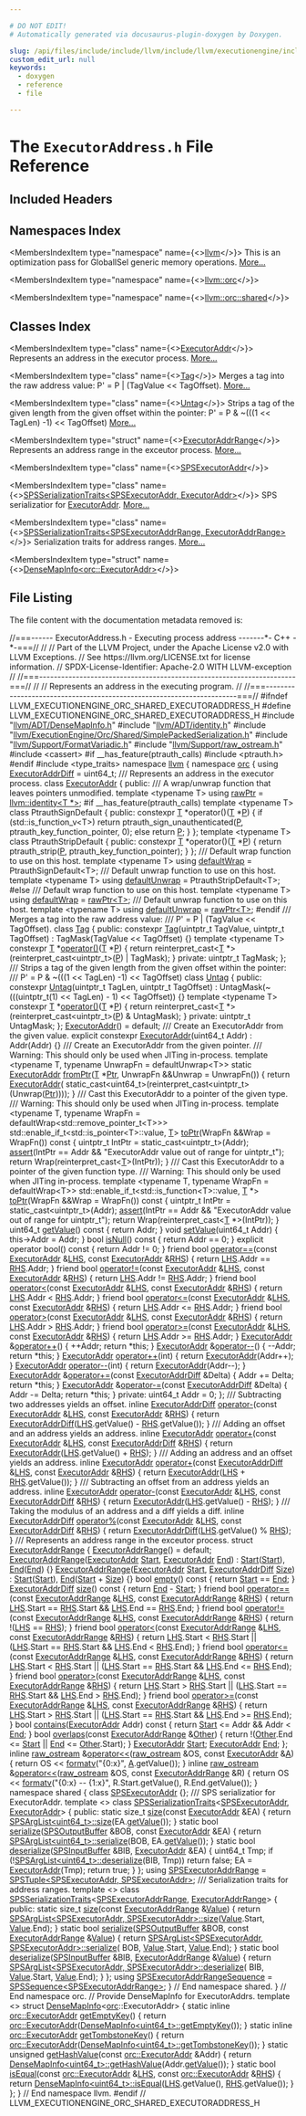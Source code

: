 ```yaml
---

# DO NOT EDIT!
# Automatically generated via docusaurus-plugin-doxygen by Doxygen.

slug: /api/files/include/include/llvm/include/llvm/executionengine/include/llvm/executionengine/orc/include/llvm/executionengine/orc/shared/executoraddress-h
custom_edit_url: null
keywords:
  - doxygen
  - reference
  - file

---
```





# The `ExecutorAddress.h` File Reference

<DoxygenPage pluginConfig={pluginConfig}>



## Included Headers

<IncludesList>
<IncludesListItem
  filePath="llvm/ADT/DenseMapInfo.h"
  permalink="/docs/api/files/include/include/llvm/include/llvm/adt/densemapinfo-h"
  isLocal="true" />
<IncludesListItem
  filePath="llvm/ADT/identity.h"
  permalink="/docs/api/files/include/include/llvm/include/llvm/adt/identity-h"
  isLocal="true" />
<IncludesListItem
  filePath="llvm/ExecutionEngine/Orc/Shared/SimplePackedSerialization.h"
  permalink="/docs/api/files/include/include/llvm/include/llvm/executionengine/include/llvm/executionengine/orc/include/llvm/executionengine/orc/shared/simplepackedserialization-h"
  isLocal="true" />
<IncludesListItem
  filePath="llvm/Support/FormatVariadic.h"
  permalink="/docs/api/files/include/include/llvm/include/llvm/support/formatvariadic-h"
  isLocal="true" />
<IncludesListItem
  filePath="llvm/Support/raw_ostream.h"
  permalink="/docs/api/files/include/include/llvm/include/llvm/support/raw-ostream-h"
  isLocal="true" />
<IncludesListItem
  filePath="cassert"
  permalink=""
  isLocal="false" />
<IncludesListItem
  filePath="type_traits"
  permalink=""
  isLocal="false" />
</IncludesList>

## Namespaces Index

<MembersIndex>

<MembersIndexItem
  type="namespace"
  name={<><a href="/docs/api/namespaces/llvm">llvm</a></>}>
This is an optimization pass for GlobalISel generic memory operations. <a href="/docs/api/namespaces/llvm/#details">More...</a>
</MembersIndexItem>

<MembersIndexItem
  type="namespace"
  name={<><a href="/docs/api/namespaces/llvm/orc">llvm::orc</a></>}>
</MembersIndexItem>

<MembersIndexItem
  type="namespace"
  name={<><a href="/docs/api/namespaces/llvm/orc/shared">llvm::orc::shared</a></>}>
</MembersIndexItem>

</MembersIndex>

## Classes Index

<MembersIndex>

<MembersIndexItem
  type="class"
  name={<><a href="/docs/api/classes/llvm/orc/executoraddr">ExecutorAddr</a></>}>
Represents an address in the executor process. <a href="/docs/api/classes/llvm/orc/executoraddr/#details">More...</a>
</MembersIndexItem>

<MembersIndexItem
  type="class"
  name={<><a href="/docs/api/classes/llvm/orc/executoraddr/tag">Tag</a></>}>
Merges a tag into the raw address value: P&#39; = P | (TagValue &lt;&lt; TagOffset). <a href="/docs/api/classes/llvm/orc/executoraddr/tag/#details">More...</a>
</MembersIndexItem>

<MembersIndexItem
  type="class"
  name={<><a href="/docs/api/classes/llvm/orc/executoraddr/untag">Untag</a></>}>
Strips a tag of the given length from the given offset within the pointer: P&#39; = P &amp; ~(((1 &lt;&lt; TagLen) -1) &lt;&lt; TagOffset) <a href="/docs/api/classes/llvm/orc/executoraddr/untag/#details">More...</a>
</MembersIndexItem>

<MembersIndexItem
  type="struct"
  name={<><a href="/docs/api/structs/llvm/orc/executoraddrrange">ExecutorAddrRange</a></>}>
Represents an address range in the exceutor process. <a href="/docs/api/structs/llvm/orc/executoraddrrange/#details">More...</a>
</MembersIndexItem>

<MembersIndexItem
  type="class"
  name={<><a href="/docs/api/classes/llvm/orc/shared/spsexecutoraddr">SPSExecutorAddr</a></>}>
</MembersIndexItem>

<MembersIndexItem
  type="class"
  name={<><a href="/docs/api/classes/llvm/orc/shared/spsserializationtraits-7c663d3ebf566f53b426b05f6555c600">SPSSerializationTraits&lt;SPSExecutorAddr, ExecutorAddr&gt;</a></>}>
SPS serializatior for <a href="/docs/api/classes/llvm/orc/executoraddr">ExecutorAddr</a>. <a href="/docs/api/classes/llvm/orc/shared/spsserializationtraits-7c663d3ebf566f53b426b05f6555c600/#details">More...</a>
</MembersIndexItem>

<MembersIndexItem
  type="class"
  name={<><a href="/docs/api/classes/llvm/orc/shared/spsserializationtraits-31e3dd6c5fee9a97ecd2d80646929061">SPSSerializationTraits&lt;SPSExecutorAddrRange, ExecutorAddrRange&gt;</a></>}>
Serialization traits for address ranges. <a href="/docs/api/classes/llvm/orc/shared/spsserializationtraits-31e3dd6c5fee9a97ecd2d80646929061/#details">More...</a>
</MembersIndexItem>

<MembersIndexItem
  type="struct"
  name={<><a href="/docs/api/structs/llvm/densemapinfo-a38f6a722ee6303b849007724d9da2bb">DenseMapInfo&lt;orc::ExecutorAddr&gt;</a></>}>
</MembersIndexItem>

</MembersIndex>


## File Listing

The file content with the documentation metadata removed is:

<ProgramListing>

<Link id="l00001" /><CodeLine lineNumber="1"><Highlight kind="comment">//===------ ExecutorAddress.h - Executing process address -------&#42;- C++ -&#42;-===//</Highlight><Highlight kind="normal"></Highlight></CodeLine>
<Link id="l00002" /><CodeLine lineNumber="2"><Highlight kind="normal"></Highlight><Highlight kind="comment">//</Highlight><Highlight kind="normal"></Highlight></CodeLine>
<Link id="l00003" /><CodeLine lineNumber="3"><Highlight kind="normal"></Highlight><Highlight kind="comment">// Part of the LLVM Project, under the Apache License v2.0 with LLVM Exceptions.</Highlight><Highlight kind="normal"></Highlight></CodeLine>
<Link id="l00004" /><CodeLine lineNumber="4"><Highlight kind="normal"></Highlight><Highlight kind="comment">// See https://llvm.org/LICENSE.txt for license information.</Highlight><Highlight kind="normal"></Highlight></CodeLine>
<Link id="l00005" /><CodeLine lineNumber="5"><Highlight kind="normal"></Highlight><Highlight kind="comment">// SPDX-License-Identifier: Apache-2.0 WITH LLVM-exception</Highlight><Highlight kind="normal"></Highlight></CodeLine>
<Link id="l00006" /><CodeLine lineNumber="6"><Highlight kind="normal"></Highlight><Highlight kind="comment">//</Highlight><Highlight kind="normal"></Highlight></CodeLine>
<Link id="l00007" /><CodeLine lineNumber="7"><Highlight kind="normal"></Highlight><Highlight kind="comment">//===----------------------------------------------------------------------===//</Highlight><Highlight kind="normal"></Highlight></CodeLine>
<Link id="l00008" /><CodeLine lineNumber="8"><Highlight kind="normal"></Highlight><Highlight kind="comment">//</Highlight><Highlight kind="normal"></Highlight></CodeLine>
<Link id="l00009" /><CodeLine lineNumber="9"><Highlight kind="normal"></Highlight><Highlight kind="comment">// Represents an address in the executing program.</Highlight><Highlight kind="normal"></Highlight></CodeLine>
<Link id="l00010" /><CodeLine lineNumber="10"><Highlight kind="normal"></Highlight><Highlight kind="comment">//</Highlight><Highlight kind="normal"></Highlight></CodeLine>
<Link id="l00011" /><CodeLine lineNumber="11"><Highlight kind="normal"></Highlight><Highlight kind="comment">//===----------------------------------------------------------------------===//</Highlight><Highlight kind="normal"></Highlight></CodeLine>
<Link id="l00012" /><CodeLine lineNumber="12"><Highlight kind="normal"></Highlight></CodeLine>
<Link id="l00013" /><CodeLine lineNumber="13"><Highlight kind="normal"></Highlight><Highlight kind="preprocessor">#ifndef LLVM&#95;EXECUTIONENGINE&#95;ORC&#95;SHARED&#95;EXECUTORADDRESS&#95;H</Highlight><Highlight kind="normal"></Highlight></CodeLine>
<Link id="l00014" /><CodeLine lineNumber="14"><Highlight kind="normal"></Highlight><Highlight kind="preprocessor">#define LLVM&#95;EXECUTIONENGINE&#95;ORC&#95;SHARED&#95;EXECUTORADDRESS&#95;H</Highlight><Highlight kind="normal"></Highlight></CodeLine>
<Link id="l00015" /><CodeLine lineNumber="15"><Highlight kind="normal"></Highlight></CodeLine>
<Link id="l00016" /><CodeLine lineNumber="16"><Highlight kind="normal"></Highlight><Highlight kind="preprocessor">#include &quot;<a href="/docs/api/files/include/include/llvm/include/llvm/adt/densemapinfo-h">llvm/ADT/DenseMapInfo.h</a>&quot;</Highlight><Highlight kind="normal"></Highlight></CodeLine>
<Link id="l00017" /><CodeLine lineNumber="17"><Highlight kind="normal"></Highlight><Highlight kind="preprocessor">#include &quot;<a href="/docs/api/files/include/include/llvm/include/llvm/adt/identity-h">llvm/ADT/identity.h</a>&quot;</Highlight><Highlight kind="normal"></Highlight></CodeLine>
<Link id="l00018" /><CodeLine lineNumber="18"><Highlight kind="normal"></Highlight><Highlight kind="preprocessor">#include &quot;<a href="/docs/api/files/include/include/llvm/include/llvm/executionengine/include/llvm/executionengine/orc/include/llvm/executionengine/orc/shared/simplepackedserialization-h">llvm/ExecutionEngine/Orc/Shared/SimplePackedSerialization.h</a>&quot;</Highlight><Highlight kind="normal"></Highlight></CodeLine>
<Link id="l00019" /><CodeLine lineNumber="19"><Highlight kind="normal"></Highlight><Highlight kind="preprocessor">#include &quot;<a href="/docs/api/files/include/include/llvm/include/llvm/support/formatvariadic-h">llvm/Support/FormatVariadic.h</a>&quot;</Highlight><Highlight kind="normal"></Highlight></CodeLine>
<Link id="l00020" /><CodeLine lineNumber="20"><Highlight kind="normal"></Highlight><Highlight kind="preprocessor">#include &quot;<a href="/docs/api/files/include/include/llvm/include/llvm/support/raw-ostream-h">llvm/Support/raw&#95;ostream.h</a>&quot;</Highlight><Highlight kind="normal"></Highlight></CodeLine>
<Link id="l00021" /><CodeLine lineNumber="21"><Highlight kind="normal"></Highlight></CodeLine>
<Link id="l00022" /><CodeLine lineNumber="22"><Highlight kind="normal"></Highlight><Highlight kind="preprocessor">#include &lt;cassert&gt;</Highlight><Highlight kind="normal"></Highlight></CodeLine>
<Link id="l00023" /><CodeLine lineNumber="23"><Highlight kind="normal"></Highlight><Highlight kind="preprocessor">#if &#95;&#95;has&#95;feature(ptrauth&#95;calls)</Highlight><Highlight kind="normal"></Highlight></CodeLine>
<Link id="l00024" /><CodeLine lineNumber="24"><Highlight kind="normal"></Highlight><Highlight kind="preprocessor">#include &lt;ptrauth.h&gt;</Highlight><Highlight kind="normal"></Highlight></CodeLine>
<Link id="l00025" /><CodeLine lineNumber="25"><Highlight kind="normal"></Highlight><Highlight kind="preprocessor">#endif</Highlight><Highlight kind="normal"></Highlight></CodeLine>
<Link id="l00026" /><CodeLine lineNumber="26"><Highlight kind="normal"></Highlight><Highlight kind="preprocessor">#include &lt;type&#95;traits&gt;</Highlight><Highlight kind="normal"></Highlight></CodeLine>
<Link id="l00027" /><CodeLine lineNumber="27"><Highlight kind="normal"></Highlight></CodeLine>
<Link id="l00028" /><CodeLine lineNumber="28"><Highlight kind="normal"></Highlight><Highlight kind="keyword">namespace </Highlight><Highlight kind="normal"><a href="/docs/api/namespaces/llvm">llvm</a> &#123;</Highlight></CodeLine>
<Link id="l00029" /><CodeLine lineNumber="29"><Highlight kind="normal"></Highlight><Highlight kind="keyword">namespace </Highlight><Highlight kind="normal"><a href="/docs/api/namespaces/llvm/orc">orc</a> &#123;</Highlight></CodeLine>
<Link id="l00030" /><CodeLine lineNumber="30"><Highlight kind="normal"></Highlight></CodeLine>
<Link id="l00031" /><CodeLine lineNumber="31" lineLink="/docs/api/namespaces/llvm/orc/#a59b5f232ad8ec6bf405ddc77c3d6d752"><Highlight kind="normal"></Highlight><Highlight kind="keyword">using </Highlight><Highlight kind="normal"><a href="/docs/api/namespaces/llvm/orc/#a59b5f232ad8ec6bf405ddc77c3d6d752">ExecutorAddrDiff</a> = uint64&#95;t;</Highlight></CodeLine>
<Link id="l00032" /><CodeLine lineNumber="32"><Highlight kind="normal"></Highlight><Highlight kind="comment"></Highlight></CodeLine>
<Link id="l00033" /><CodeLine lineNumber="33"><Highlight kind="comment">/// Represents an address in the executor process.</Highlight><Highlight kind="normal"></Highlight></CodeLine>
<Link id="l00034" /><CodeLine lineNumber="34" lineLink="/docs/api/classes/llvm/orc/executoraddr"><Highlight kind="normal"></Highlight><Highlight kind="keyword">class </Highlight><Highlight kind="normal"><a href="/docs/api/classes/llvm/orc/executoraddr/#addee789ebf3b73c88bfe5fba256042cb">ExecutorAddr</a> &#123;</Highlight></CodeLine>
<Link id="l00035" /><CodeLine lineNumber="35"><Highlight kind="normal"></Highlight><Highlight kind="keyword">public</Highlight><Highlight kind="normal">:</Highlight><Highlight kind="comment"></Highlight></CodeLine>
<Link id="l00036" /><CodeLine lineNumber="36"><Highlight kind="comment">  /// A wrap/unwrap function that leaves pointers unmodified.</Highlight><Highlight kind="normal"></Highlight></CodeLine>
<Link id="l00037" /><CodeLine lineNumber="37" lineLink="/docs/api/classes/llvm/orc/executoraddr/#a08c5e1385c9dbeb93ed92f693ff6eb6c"><Highlight kind="normal">  </Highlight><Highlight kind="keyword">template</Highlight><Highlight kind="normal"> &lt;</Highlight><Highlight kind="keyword">typename</Highlight><Highlight kind="normal"> T&gt; </Highlight><Highlight kind="keyword">using </Highlight><Highlight kind="normal"><a href="/docs/api/classes/llvm/orc/executoraddr/#a08c5e1385c9dbeb93ed92f693ff6eb6c">rawPtr</a> = <a href="/docs/api/structs/llvm/identity">llvm::identity&lt;T &#42;&gt;</a>;</Highlight></CodeLine>
<Link id="l00038" /><CodeLine lineNumber="38"><Highlight kind="normal"></Highlight></CodeLine>
<Link id="l00039" /><CodeLine lineNumber="39"><Highlight kind="normal"></Highlight><Highlight kind="preprocessor">#if &#95;&#95;has&#95;feature(ptrauth&#95;calls)</Highlight><Highlight kind="normal"></Highlight></CodeLine>
<Link id="l00040" /><CodeLine lineNumber="40"><Highlight kind="normal">  </Highlight><Highlight kind="keyword">template</Highlight><Highlight kind="normal"> &lt;</Highlight><Highlight kind="keyword">typename</Highlight><Highlight kind="normal"> T&gt; </Highlight><Highlight kind="keyword">class </Highlight><Highlight kind="normal">PtrauthSignDefault &#123;</Highlight></CodeLine>
<Link id="l00041" /><CodeLine lineNumber="41"><Highlight kind="normal">  </Highlight><Highlight kind="keyword">public</Highlight><Highlight kind="normal">:</Highlight></CodeLine>
<Link id="l00042" /><CodeLine lineNumber="42"><Highlight kind="normal">    </Highlight><Highlight kind="keyword">constexpr</Highlight><Highlight kind="normal"> <a href="/docs/api/files/lib/lib/target/lib/target/mips/mips16isellowering-cpp/#a0acb682b8260ab1c60b918599864e2e5">T</a> &#42;operator()(<a href="/docs/api/files/lib/lib/target/lib/target/mips/mips16isellowering-cpp/#a0acb682b8260ab1c60b918599864e2e5">T</a> &#42;<a href="/docs/api/files/lib/lib/option/option-cpp/#a04665169063c8ca1f2ea96c27fc7c2b2">P</a>) &#123;</Highlight></CodeLine>
<Link id="l00043" /><CodeLine lineNumber="43"><Highlight kind="normal">      </Highlight><Highlight kind="keywordflow">if</Highlight><Highlight kind="normal"> (std::is&#95;function&#95;v&lt;T&gt;)</Highlight></CodeLine>
<Link id="l00044" /><CodeLine lineNumber="44"><Highlight kind="normal">        </Highlight><Highlight kind="keywordflow">return</Highlight><Highlight kind="normal"> ptrauth&#95;sign&#95;unauthenticated(<a href="/docs/api/files/lib/lib/option/option-cpp/#a04665169063c8ca1f2ea96c27fc7c2b2">P</a>, ptrauth&#95;key&#95;function&#95;pointer, 0);</Highlight></CodeLine>
<Link id="l00045" /><CodeLine lineNumber="45"><Highlight kind="normal">      </Highlight><Highlight kind="keywordflow">else</Highlight><Highlight kind="normal"></Highlight></CodeLine>
<Link id="l00046" /><CodeLine lineNumber="46"><Highlight kind="normal">        </Highlight><Highlight kind="keywordflow">return</Highlight><Highlight kind="normal"> <a href="/docs/api/files/lib/lib/option/option-cpp/#a04665169063c8ca1f2ea96c27fc7c2b2">P</a>;</Highlight></CodeLine>
<Link id="l00047" /><CodeLine lineNumber="47"><Highlight kind="normal">    &#125;</Highlight></CodeLine>
<Link id="l00048" /><CodeLine lineNumber="48"><Highlight kind="normal">  &#125;;</Highlight></CodeLine>
<Link id="l00049" /><CodeLine lineNumber="49"><Highlight kind="normal"></Highlight></CodeLine>
<Link id="l00050" /><CodeLine lineNumber="50"><Highlight kind="normal">  </Highlight><Highlight kind="keyword">template</Highlight><Highlight kind="normal"> &lt;</Highlight><Highlight kind="keyword">typename</Highlight><Highlight kind="normal"> T&gt; </Highlight><Highlight kind="keyword">class </Highlight><Highlight kind="normal">PtrauthStripDefault &#123;</Highlight></CodeLine>
<Link id="l00051" /><CodeLine lineNumber="51"><Highlight kind="normal">  </Highlight><Highlight kind="keyword">public</Highlight><Highlight kind="normal">:</Highlight></CodeLine>
<Link id="l00052" /><CodeLine lineNumber="52"><Highlight kind="normal">    </Highlight><Highlight kind="keyword">constexpr</Highlight><Highlight kind="normal"> <a href="/docs/api/files/lib/lib/target/lib/target/mips/mips16isellowering-cpp/#a0acb682b8260ab1c60b918599864e2e5">T</a> &#42;operator()(<a href="/docs/api/files/lib/lib/target/lib/target/mips/mips16isellowering-cpp/#a0acb682b8260ab1c60b918599864e2e5">T</a> &#42;<a href="/docs/api/files/lib/lib/option/option-cpp/#a04665169063c8ca1f2ea96c27fc7c2b2">P</a>) &#123;</Highlight></CodeLine>
<Link id="l00053" /><CodeLine lineNumber="53"><Highlight kind="normal">      </Highlight><Highlight kind="keywordflow">return</Highlight><Highlight kind="normal"> ptrauth&#95;strip(<a href="/docs/api/files/lib/lib/option/option-cpp/#a04665169063c8ca1f2ea96c27fc7c2b2">P</a>, ptrauth&#95;key&#95;function&#95;pointer);</Highlight></CodeLine>
<Link id="l00054" /><CodeLine lineNumber="54"><Highlight kind="normal">    &#125;</Highlight></CodeLine>
<Link id="l00055" /><CodeLine lineNumber="55"><Highlight kind="normal">  &#125;;</Highlight></CodeLine>
<Link id="l00056" /><CodeLine lineNumber="56"><Highlight kind="normal"></Highlight><Highlight kind="comment"></Highlight></CodeLine>
<Link id="l00057" /><CodeLine lineNumber="57"><Highlight kind="comment">  /// Default wrap function to use on this host.</Highlight><Highlight kind="normal"></Highlight></CodeLine>
<Link id="l00058" /><CodeLine lineNumber="58"><Highlight kind="normal">  </Highlight><Highlight kind="keyword">template</Highlight><Highlight kind="normal"> &lt;</Highlight><Highlight kind="keyword">typename</Highlight><Highlight kind="normal"> T&gt; </Highlight><Highlight kind="keyword">using </Highlight><Highlight kind="normal"><a href="/docs/api/classes/llvm/orc/executoraddr/#a28b93ed546fe33e59ebe11a0d12e5de3">defaultWrap</a> = PtrauthSignDefault&lt;T&gt;;</Highlight></CodeLine>
<Link id="l00059" /><CodeLine lineNumber="59"><Highlight kind="normal"></Highlight><Highlight kind="comment"></Highlight></CodeLine>
<Link id="l00060" /><CodeLine lineNumber="60"><Highlight kind="comment">  /// Default unwrap function to use on this host.</Highlight><Highlight kind="normal"></Highlight></CodeLine>
<Link id="l00061" /><CodeLine lineNumber="61"><Highlight kind="normal">  </Highlight><Highlight kind="keyword">template</Highlight><Highlight kind="normal"> &lt;</Highlight><Highlight kind="keyword">typename</Highlight><Highlight kind="normal"> T&gt; </Highlight><Highlight kind="keyword">using </Highlight><Highlight kind="normal"><a href="/docs/api/classes/llvm/orc/executoraddr/#af035df00937f8e06a93bec7468dd124c">defaultUnwrap</a> = PtrauthStripDefault&lt;T&gt;;</Highlight></CodeLine>
<Link id="l00062" /><CodeLine lineNumber="62"><Highlight kind="normal"></Highlight></CodeLine>
<Link id="l00063" /><CodeLine lineNumber="63"><Highlight kind="normal"></Highlight><Highlight kind="preprocessor">#else</Highlight><Highlight kind="normal"></Highlight></CodeLine>
<Link id="l00064" /><CodeLine lineNumber="64"><Highlight kind="normal"></Highlight><Highlight kind="comment"></Highlight></CodeLine>
<Link id="l00065" /><CodeLine lineNumber="65"><Highlight kind="comment">  /// Default wrap function to use on this host.</Highlight><Highlight kind="normal"></Highlight></CodeLine>
<Link id="l00066" /><CodeLine lineNumber="66" lineLink="/docs/api/classes/llvm/orc/executoraddr/#a28b93ed546fe33e59ebe11a0d12e5de3"><Highlight kind="normal">  </Highlight><Highlight kind="keyword">template</Highlight><Highlight kind="normal"> &lt;</Highlight><Highlight kind="keyword">typename</Highlight><Highlight kind="normal"> T&gt; </Highlight><Highlight kind="keyword">using </Highlight><Highlight kind="normal"><a href="/docs/api/classes/llvm/orc/executoraddr/#a28b93ed546fe33e59ebe11a0d12e5de3">defaultWrap</a> = <a href="/docs/api/classes/llvm/orc/executoraddr/#a08c5e1385c9dbeb93ed92f693ff6eb6c">rawPtr&lt;T&gt;</a>;</Highlight></CodeLine>
<Link id="l00067" /><CodeLine lineNumber="67"><Highlight kind="normal"></Highlight><Highlight kind="comment"></Highlight></CodeLine>
<Link id="l00068" /><CodeLine lineNumber="68"><Highlight kind="comment">  /// Default unwrap function to use on this host.</Highlight><Highlight kind="normal"></Highlight></CodeLine>
<Link id="l00069" /><CodeLine lineNumber="69" lineLink="/docs/api/classes/llvm/orc/executoraddr/#af035df00937f8e06a93bec7468dd124c"><Highlight kind="normal">  </Highlight><Highlight kind="keyword">template</Highlight><Highlight kind="normal"> &lt;</Highlight><Highlight kind="keyword">typename</Highlight><Highlight kind="normal"> T&gt; </Highlight><Highlight kind="keyword">using </Highlight><Highlight kind="normal"><a href="/docs/api/classes/llvm/orc/executoraddr/#af035df00937f8e06a93bec7468dd124c">defaultUnwrap</a> = <a href="/docs/api/classes/llvm/orc/executoraddr/#a08c5e1385c9dbeb93ed92f693ff6eb6c">rawPtr&lt;T&gt;</a>;</Highlight></CodeLine>
<Link id="l00070" /><CodeLine lineNumber="70"><Highlight kind="normal"></Highlight></CodeLine>
<Link id="l00071" /><CodeLine lineNumber="71"><Highlight kind="normal"></Highlight><Highlight kind="preprocessor">#endif</Highlight><Highlight kind="normal"></Highlight></CodeLine>
<Link id="l00072" /><CodeLine lineNumber="72"><Highlight kind="normal"></Highlight><Highlight kind="comment"></Highlight></CodeLine>
<Link id="l00073" /><CodeLine lineNumber="73"><Highlight kind="comment">  /// Merges a tag into the raw address value:</Highlight></CodeLine>
<Link id="l00074" /><CodeLine lineNumber="74"><Highlight kind="comment">  ///   P&#39; = P | (TagValue &lt;&lt; TagOffset).</Highlight><Highlight kind="normal"></Highlight></CodeLine>
<Link id="l00075" /><CodeLine lineNumber="75" lineLink="/docs/api/classes/llvm/orc/executoraddr/tag"><Highlight kind="normal">  </Highlight><Highlight kind="keyword">class </Highlight><Highlight kind="normal"><a href="/docs/api/classes/llvm/orc/executoraddr/tag/#a4269b29a351d024334a45cb61d4daadd">Tag</a> &#123;</Highlight></CodeLine>
<Link id="l00076" /><CodeLine lineNumber="76"><Highlight kind="normal">  </Highlight><Highlight kind="keyword">public</Highlight><Highlight kind="normal">:</Highlight></CodeLine>
<Link id="l00077" /><CodeLine lineNumber="77" lineLink="/docs/api/classes/llvm/orc/executoraddr/tag/#a4269b29a351d024334a45cb61d4daadd"><Highlight kind="normal">    </Highlight><Highlight kind="keyword">constexpr</Highlight><Highlight kind="normal"> <a href="/docs/api/classes/llvm/orc/executoraddr/tag/#a4269b29a351d024334a45cb61d4daadd">Tag</a>(uintptr&#95;t TagValue, uintptr&#95;t TagOffset)</Highlight></CodeLine>
<Link id="l00078" /><CodeLine lineNumber="78"><Highlight kind="normal">        : TagMask(TagValue &lt;&lt; TagOffset) &#123;&#125;</Highlight></CodeLine>
<Link id="l00079" /><CodeLine lineNumber="79"><Highlight kind="normal"></Highlight></CodeLine>
<Link id="l00080" /><CodeLine lineNumber="80" lineLink="/docs/api/classes/llvm/orc/executoraddr/tag/#a87943a617c667a72151907dc544c411b"><Highlight kind="normal">    </Highlight><Highlight kind="keyword">template</Highlight><Highlight kind="normal"> &lt;</Highlight><Highlight kind="keyword">typename</Highlight><Highlight kind="normal"> T&gt; </Highlight><Highlight kind="keyword">constexpr</Highlight><Highlight kind="normal"> <a href="/docs/api/files/lib/lib/target/lib/target/mips/mips16isellowering-cpp/#a0acb682b8260ab1c60b918599864e2e5">T</a> &#42;<a href="/docs/api/classes/llvm/orc/executoraddr/tag/#a87943a617c667a72151907dc544c411b">operator()</a>(<a href="/docs/api/files/lib/lib/target/lib/target/mips/mips16isellowering-cpp/#a0acb682b8260ab1c60b918599864e2e5">T</a> &#42;<a href="/docs/api/files/lib/lib/option/option-cpp/#a04665169063c8ca1f2ea96c27fc7c2b2">P</a>) &#123;</Highlight></CodeLine>
<Link id="l00081" /><CodeLine lineNumber="81"><Highlight kind="normal">      </Highlight><Highlight kind="keywordflow">return</Highlight><Highlight kind="normal"> </Highlight><Highlight kind="keyword">reinterpret&#95;cast&lt;</Highlight><Highlight kind="normal"><a href="/docs/api/files/lib/lib/target/lib/target/mips/mips16isellowering-cpp/#a0acb682b8260ab1c60b918599864e2e5">T</a> &#42;</Highlight><Highlight kind="keyword">&gt;</Highlight><Highlight kind="normal">(</Highlight><Highlight kind="keyword">reinterpret&#95;cast&lt;</Highlight><Highlight kind="normal">uintptr&#95;t</Highlight><Highlight kind="keyword">&gt;</Highlight><Highlight kind="normal">(<a href="/docs/api/files/lib/lib/option/option-cpp/#a04665169063c8ca1f2ea96c27fc7c2b2">P</a>) | TagMask);</Highlight></CodeLine>
<Link id="l00082" /><CodeLine lineNumber="82"><Highlight kind="normal">    &#125;</Highlight></CodeLine>
<Link id="l00083" /><CodeLine lineNumber="83"><Highlight kind="normal"></Highlight></CodeLine>
<Link id="l00084" /><CodeLine lineNumber="84"><Highlight kind="normal">  </Highlight><Highlight kind="keyword">private</Highlight><Highlight kind="normal">:</Highlight></CodeLine>
<Link id="l00085" /><CodeLine lineNumber="85"><Highlight kind="normal">    uintptr&#95;t TagMask;</Highlight></CodeLine>
<Link id="l00086" /><CodeLine lineNumber="86"><Highlight kind="normal">  &#125;;</Highlight></CodeLine>
<Link id="l00087" /><CodeLine lineNumber="87"><Highlight kind="normal"></Highlight><Highlight kind="comment"></Highlight></CodeLine>
<Link id="l00088" /><CodeLine lineNumber="88"><Highlight kind="comment">  /// Strips a tag of the given length from the given offset within the pointer:</Highlight></CodeLine>
<Link id="l00089" /><CodeLine lineNumber="89"><Highlight kind="comment">  /// P&#39; = P &amp; ~(((1 &lt;&lt; TagLen) -1) &lt;&lt; TagOffset)</Highlight><Highlight kind="normal"></Highlight></CodeLine>
<Link id="l00090" /><CodeLine lineNumber="90" lineLink="/docs/api/classes/llvm/orc/executoraddr/untag"><Highlight kind="normal">  </Highlight><Highlight kind="keyword">class </Highlight><Highlight kind="normal"><a href="/docs/api/classes/llvm/orc/executoraddr/untag/#a43efa2d2cf732b483678d4299462102f">Untag</a> &#123;</Highlight></CodeLine>
<Link id="l00091" /><CodeLine lineNumber="91"><Highlight kind="normal">  </Highlight><Highlight kind="keyword">public</Highlight><Highlight kind="normal">:</Highlight></CodeLine>
<Link id="l00092" /><CodeLine lineNumber="92" lineLink="/docs/api/classes/llvm/orc/executoraddr/untag/#a43efa2d2cf732b483678d4299462102f"><Highlight kind="normal">    </Highlight><Highlight kind="keyword">constexpr</Highlight><Highlight kind="normal"> <a href="/docs/api/classes/llvm/orc/executoraddr/untag/#a43efa2d2cf732b483678d4299462102f">Untag</a>(uintptr&#95;t TagLen, uintptr&#95;t TagOffset)</Highlight></CodeLine>
<Link id="l00093" /><CodeLine lineNumber="93"><Highlight kind="normal">        : UntagMask(~(((uintptr&#95;t(1) &lt;&lt; TagLen) - 1) &lt;&lt; TagOffset)) &#123;&#125;</Highlight></CodeLine>
<Link id="l00094" /><CodeLine lineNumber="94"><Highlight kind="normal"></Highlight></CodeLine>
<Link id="l00095" /><CodeLine lineNumber="95" lineLink="/docs/api/classes/llvm/orc/executoraddr/untag/#ae9eefe071bb3be560b9ee04719fe5b61"><Highlight kind="normal">    </Highlight><Highlight kind="keyword">template</Highlight><Highlight kind="normal"> &lt;</Highlight><Highlight kind="keyword">typename</Highlight><Highlight kind="normal"> T&gt; </Highlight><Highlight kind="keyword">constexpr</Highlight><Highlight kind="normal"> <a href="/docs/api/files/lib/lib/target/lib/target/mips/mips16isellowering-cpp/#a0acb682b8260ab1c60b918599864e2e5">T</a> &#42;<a href="/docs/api/classes/llvm/orc/executoraddr/untag/#ae9eefe071bb3be560b9ee04719fe5b61">operator()</a>(<a href="/docs/api/files/lib/lib/target/lib/target/mips/mips16isellowering-cpp/#a0acb682b8260ab1c60b918599864e2e5">T</a> &#42;<a href="/docs/api/files/lib/lib/option/option-cpp/#a04665169063c8ca1f2ea96c27fc7c2b2">P</a>) &#123;</Highlight></CodeLine>
<Link id="l00096" /><CodeLine lineNumber="96"><Highlight kind="normal">      </Highlight><Highlight kind="keywordflow">return</Highlight><Highlight kind="normal"> </Highlight><Highlight kind="keyword">reinterpret&#95;cast&lt;</Highlight><Highlight kind="normal"><a href="/docs/api/files/lib/lib/target/lib/target/mips/mips16isellowering-cpp/#a0acb682b8260ab1c60b918599864e2e5">T</a> &#42;</Highlight><Highlight kind="keyword">&gt;</Highlight><Highlight kind="normal">(</Highlight><Highlight kind="keyword">reinterpret&#95;cast&lt;</Highlight><Highlight kind="normal">uintptr&#95;t</Highlight><Highlight kind="keyword">&gt;</Highlight><Highlight kind="normal">(<a href="/docs/api/files/lib/lib/option/option-cpp/#a04665169063c8ca1f2ea96c27fc7c2b2">P</a>) &amp; UntagMask);</Highlight></CodeLine>
<Link id="l00097" /><CodeLine lineNumber="97"><Highlight kind="normal">    &#125;</Highlight></CodeLine>
<Link id="l00098" /><CodeLine lineNumber="98"><Highlight kind="normal"></Highlight></CodeLine>
<Link id="l00099" /><CodeLine lineNumber="99"><Highlight kind="normal">  </Highlight><Highlight kind="keyword">private</Highlight><Highlight kind="normal">:</Highlight></CodeLine>
<Link id="l00100" /><CodeLine lineNumber="100"><Highlight kind="normal">    uintptr&#95;t UntagMask;</Highlight></CodeLine>
<Link id="l00101" /><CodeLine lineNumber="101"><Highlight kind="normal">  &#125;;</Highlight></CodeLine>
<Link id="l00102" /><CodeLine lineNumber="102"><Highlight kind="normal"></Highlight></CodeLine>
<Link id="l00103" /><CodeLine lineNumber="103" lineLink="/docs/api/classes/llvm/orc/executoraddr/#addee789ebf3b73c88bfe5fba256042cb"><Highlight kind="normal">  <a href="/docs/api/classes/llvm/orc/executoraddr/#addee789ebf3b73c88bfe5fba256042cb">ExecutorAddr</a>() = </Highlight><Highlight kind="keywordflow">default</Highlight><Highlight kind="normal">;</Highlight></CodeLine>
<Link id="l00104" /><CodeLine lineNumber="104"><Highlight kind="normal"></Highlight><Highlight kind="comment"></Highlight></CodeLine>
<Link id="l00105" /><CodeLine lineNumber="105"><Highlight kind="comment">  /// Create an ExecutorAddr from the given value.</Highlight><Highlight kind="normal"></Highlight></CodeLine>
<Link id="l00106" /><CodeLine lineNumber="106" lineLink="/docs/api/classes/llvm/orc/executoraddr/#a982e9c72bd028ab6758fe5f5c72bbf38"><Highlight kind="normal">  </Highlight><Highlight kind="keyword">explicit</Highlight><Highlight kind="normal"> </Highlight><Highlight kind="keyword">constexpr</Highlight><Highlight kind="normal"> <a href="/docs/api/classes/llvm/orc/executoraddr/#a982e9c72bd028ab6758fe5f5c72bbf38">ExecutorAddr</a>(uint64&#95;t Addr) : Addr(Addr) &#123;&#125;</Highlight></CodeLine>
<Link id="l00107" /><CodeLine lineNumber="107"><Highlight kind="normal"></Highlight><Highlight kind="comment"></Highlight></CodeLine>
<Link id="l00108" /><CodeLine lineNumber="108"><Highlight kind="comment">  /// Create an ExecutorAddr from the given pointer.</Highlight></CodeLine>
<Link id="l00109" /><CodeLine lineNumber="109"><Highlight kind="comment">  /// Warning: This should only be used when JITing in-process.</Highlight><Highlight kind="normal"></Highlight></CodeLine>
<Link id="l00110" /><CodeLine lineNumber="110"><Highlight kind="normal">  </Highlight><Highlight kind="keyword">template</Highlight><Highlight kind="normal"> &lt;</Highlight><Highlight kind="keyword">typename</Highlight><Highlight kind="normal"> T, </Highlight><Highlight kind="keyword">typename</Highlight><Highlight kind="normal"> UnwrapFn = defaultUnwrap&lt;T&gt;&gt;</Highlight></CodeLine>
<Link id="l00111" /><CodeLine lineNumber="111" lineLink="/docs/api/classes/llvm/orc/executoraddr/#a8adb0ae35f7e95c960c86cfe19bc7215"><Highlight kind="normal">  </Highlight><Highlight kind="keyword">static</Highlight><Highlight kind="normal"> <a href="/docs/api/classes/llvm/orc/executoraddr/#addee789ebf3b73c88bfe5fba256042cb">ExecutorAddr</a> <a href="/docs/api/classes/llvm/orc/executoraddr/#a8adb0ae35f7e95c960c86cfe19bc7215">fromPtr</a>(<a href="/docs/api/files/lib/lib/target/lib/target/mips/mips16isellowering-cpp/#a0acb682b8260ab1c60b918599864e2e5">T</a> &#42;<a href="/docs/api/files/lib/lib/analysis/targetlibraryinfo-cpp/#aca185e6d0e9f423dbb24440206454872a11dbf501abf829b3ab7049c2d3a8a053">Ptr</a>, UnwrapFn &amp;&amp;Unwrap = UnwrapFn()) &#123;</Highlight></CodeLine>
<Link id="l00112" /><CodeLine lineNumber="112"><Highlight kind="normal">    </Highlight><Highlight kind="keywordflow">return</Highlight><Highlight kind="normal"> <a href="/docs/api/classes/llvm/orc/executoraddr/#addee789ebf3b73c88bfe5fba256042cb">ExecutorAddr</a>(</Highlight></CodeLine>
<Link id="l00113" /><CodeLine lineNumber="113"><Highlight kind="normal">        </Highlight><Highlight kind="keyword">static&#95;cast&lt;</Highlight><Highlight kind="normal">uint64&#95;t</Highlight><Highlight kind="keyword">&gt;</Highlight><Highlight kind="normal">(</Highlight><Highlight kind="keyword">reinterpret&#95;cast&lt;</Highlight><Highlight kind="normal">uintptr&#95;t</Highlight><Highlight kind="keyword">&gt;</Highlight><Highlight kind="normal">(Unwrap(<a href="/docs/api/files/lib/lib/analysis/targetlibraryinfo-cpp/#aca185e6d0e9f423dbb24440206454872a11dbf501abf829b3ab7049c2d3a8a053">Ptr</a>))));</Highlight></CodeLine>
<Link id="l00114" /><CodeLine lineNumber="114"><Highlight kind="normal">  &#125;</Highlight></CodeLine>
<Link id="l00115" /><CodeLine lineNumber="115"><Highlight kind="normal"></Highlight><Highlight kind="comment"></Highlight></CodeLine>
<Link id="l00116" /><CodeLine lineNumber="116"><Highlight kind="comment">  /// Cast this ExecutorAddr to a pointer of the given type.</Highlight></CodeLine>
<Link id="l00117" /><CodeLine lineNumber="117"><Highlight kind="comment">  /// Warning: This should only be used when JITing in-process.</Highlight><Highlight kind="normal"></Highlight></CodeLine>
<Link id="l00118" /><CodeLine lineNumber="118"><Highlight kind="normal">  </Highlight><Highlight kind="keyword">template</Highlight><Highlight kind="normal"> &lt;</Highlight><Highlight kind="keyword">typename</Highlight><Highlight kind="normal"> T, </Highlight><Highlight kind="keyword">typename</Highlight><Highlight kind="normal"> WrapFn = defaultWrap&lt;std::remove&#95;po</Highlight><Highlight kind="keywordtype">int</Highlight><Highlight kind="normal">er&#95;t&lt;T&gt;&gt;&gt;</Highlight></CodeLine>
<Link id="l00119" /><CodeLine lineNumber="119"><Highlight kind="normal">  std::enable&#95;if&#95;t&lt;std::is&#95;pointer&lt;T&gt;::value, <a href="/docs/api/files/lib/lib/target/lib/target/mips/mips16isellowering-cpp/#a0acb682b8260ab1c60b918599864e2e5">T</a>&gt;</Highlight></CodeLine>
<Link id="l00120" /><CodeLine lineNumber="120" lineLink="/docs/api/classes/llvm/orc/executoraddr/#af5df5d5fa49d180d3ca3de567f60de79"><Highlight kind="normal">  <a href="/docs/api/classes/llvm/orc/executoraddr/#af5df5d5fa49d180d3ca3de567f60de79">toPtr</a>(WrapFn &amp;&amp;Wrap = WrapFn())</Highlight><Highlight kind="keyword"> const </Highlight><Highlight kind="normal">&#123;</Highlight></CodeLine>
<Link id="l00121" /><CodeLine lineNumber="121"><Highlight kind="normal">    uintptr&#95;t IntPtr = </Highlight><Highlight kind="keyword">static&#95;cast&lt;</Highlight><Highlight kind="normal">uintptr&#95;t</Highlight><Highlight kind="keyword">&gt;</Highlight><Highlight kind="normal">(Addr);</Highlight></CodeLine>
<Link id="l00122" /><CodeLine lineNumber="122"><Highlight kind="normal">    <a href="/docs/api/files/lib/lib/target/lib/target/amdgpu/silowercontrolflow-cpp/#a4868c5d81c5ccc98c47aeab6244346a0">assert</a>(IntPtr == Addr &amp;&amp; </Highlight><Highlight kind="stringliteral">&quot;ExecutorAddr value out of range for uintptr&#95;t&quot;</Highlight><Highlight kind="normal">);</Highlight></CodeLine>
<Link id="l00123" /><CodeLine lineNumber="123"><Highlight kind="normal">    </Highlight><Highlight kind="keywordflow">return</Highlight><Highlight kind="normal"> Wrap(</Highlight><Highlight kind="keyword">reinterpret&#95;cast&lt;</Highlight><Highlight kind="normal"><a href="/docs/api/files/lib/lib/target/lib/target/mips/mips16isellowering-cpp/#a0acb682b8260ab1c60b918599864e2e5">T</a></Highlight><Highlight kind="keyword">&gt;</Highlight><Highlight kind="normal">(IntPtr));</Highlight></CodeLine>
<Link id="l00124" /><CodeLine lineNumber="124"><Highlight kind="normal">  &#125;</Highlight></CodeLine>
<Link id="l00125" /><CodeLine lineNumber="125"><Highlight kind="normal"></Highlight><Highlight kind="comment"></Highlight></CodeLine>
<Link id="l00126" /><CodeLine lineNumber="126"><Highlight kind="comment">  /// Cast this ExecutorAddr to a pointer of the given function type.</Highlight></CodeLine>
<Link id="l00127" /><CodeLine lineNumber="127"><Highlight kind="comment">  /// Warning: This should only be used when JITing in-process.</Highlight><Highlight kind="normal"></Highlight></CodeLine>
<Link id="l00128" /><CodeLine lineNumber="128"><Highlight kind="normal">  </Highlight><Highlight kind="keyword">template</Highlight><Highlight kind="normal"> &lt;</Highlight><Highlight kind="keyword">typename</Highlight><Highlight kind="normal"> T, </Highlight><Highlight kind="keyword">typename</Highlight><Highlight kind="normal"> WrapFn = defaultWrap&lt;T&gt;&gt;</Highlight></CodeLine>
<Link id="l00129" /><CodeLine lineNumber="129"><Highlight kind="normal">  std::enable&#95;if&#95;t&lt;std::is&#95;function&lt;T&gt;::value, <a href="/docs/api/files/lib/lib/target/lib/target/mips/mips16isellowering-cpp/#a0acb682b8260ab1c60b918599864e2e5">T</a> &#42;&gt;</Highlight></CodeLine>
<Link id="l00130" /><CodeLine lineNumber="130" lineLink="/docs/api/classes/llvm/orc/executoraddr/#a60f74e5a67f055b8e04b9a553a88d28f"><Highlight kind="normal">  <a href="/docs/api/classes/llvm/orc/executoraddr/#a60f74e5a67f055b8e04b9a553a88d28f">toPtr</a>(WrapFn &amp;&amp;Wrap = WrapFn())</Highlight><Highlight kind="keyword"> const </Highlight><Highlight kind="normal">&#123;</Highlight></CodeLine>
<Link id="l00131" /><CodeLine lineNumber="131"><Highlight kind="normal">    uintptr&#95;t IntPtr = </Highlight><Highlight kind="keyword">static&#95;cast&lt;</Highlight><Highlight kind="normal">uintptr&#95;t</Highlight><Highlight kind="keyword">&gt;</Highlight><Highlight kind="normal">(Addr);</Highlight></CodeLine>
<Link id="l00132" /><CodeLine lineNumber="132"><Highlight kind="normal">    <a href="/docs/api/files/lib/lib/target/lib/target/amdgpu/silowercontrolflow-cpp/#a4868c5d81c5ccc98c47aeab6244346a0">assert</a>(IntPtr == Addr &amp;&amp; </Highlight><Highlight kind="stringliteral">&quot;ExecutorAddr value out of range for uintptr&#95;t&quot;</Highlight><Highlight kind="normal">);</Highlight></CodeLine>
<Link id="l00133" /><CodeLine lineNumber="133"><Highlight kind="normal">    </Highlight><Highlight kind="keywordflow">return</Highlight><Highlight kind="normal"> Wrap(</Highlight><Highlight kind="keyword">reinterpret&#95;cast&lt;</Highlight><Highlight kind="normal"><a href="/docs/api/files/lib/lib/target/lib/target/mips/mips16isellowering-cpp/#a0acb682b8260ab1c60b918599864e2e5">T</a> &#42;</Highlight><Highlight kind="keyword">&gt;</Highlight><Highlight kind="normal">(IntPtr));</Highlight></CodeLine>
<Link id="l00134" /><CodeLine lineNumber="134"><Highlight kind="normal">  &#125;</Highlight></CodeLine>
<Link id="l00135" /><CodeLine lineNumber="135"><Highlight kind="normal"></Highlight></CodeLine>
<Link id="l00136" /><CodeLine lineNumber="136" lineLink="/docs/api/classes/llvm/orc/executoraddr/#a4ee908fb9052f020e3c50e3f1a7d81c5"><Highlight kind="normal">  uint64&#95;t <a href="/docs/api/classes/llvm/orc/executoraddr/#a4ee908fb9052f020e3c50e3f1a7d81c5">getValue</a>()</Highlight><Highlight kind="keyword"> const </Highlight><Highlight kind="normal">&#123; </Highlight><Highlight kind="keywordflow">return</Highlight><Highlight kind="normal"> Addr; &#125;</Highlight></CodeLine>
<Link id="l00137" /><CodeLine lineNumber="137" lineLink="/docs/api/classes/llvm/orc/executoraddr/#a515ee8bc22e39503d6d5af160be64f26"><Highlight kind="normal">  </Highlight><Highlight kind="keywordtype">void</Highlight><Highlight kind="normal"> <a href="/docs/api/classes/llvm/orc/executoraddr/#a515ee8bc22e39503d6d5af160be64f26">setValue</a>(uint64&#95;t Addr) &#123; this-&gt;Addr = Addr; &#125;</Highlight></CodeLine>
<Link id="l00138" /><CodeLine lineNumber="138" lineLink="/docs/api/classes/llvm/orc/executoraddr/#a66da62fbedcae290389c622ed09b0d55"><Highlight kind="normal">  </Highlight><Highlight kind="keywordtype">bool</Highlight><Highlight kind="normal"> <a href="/docs/api/classes/llvm/orc/executoraddr/#a66da62fbedcae290389c622ed09b0d55">isNull</a>()</Highlight><Highlight kind="keyword"> const </Highlight><Highlight kind="normal">&#123; </Highlight><Highlight kind="keywordflow">return</Highlight><Highlight kind="normal"> Addr == 0; &#125;</Highlight></CodeLine>
<Link id="l00139" /><CodeLine lineNumber="139"><Highlight kind="normal"></Highlight></CodeLine>
<Link id="l00140" /><CodeLine lineNumber="140" lineLink="/docs/api/classes/llvm/orc/executoraddr/#a47b9146227646207a138c6d0dda12b5d"><Highlight kind="normal">  </Highlight><Highlight kind="keyword">explicit</Highlight><Highlight kind="normal"> </Highlight><Highlight kind="keyword">operator</Highlight><Highlight kind="normal"> bool()</Highlight><Highlight kind="keyword"> const </Highlight><Highlight kind="normal">&#123; </Highlight><Highlight kind="keywordflow">return</Highlight><Highlight kind="normal"> Addr != 0; &#125;</Highlight></CodeLine>
<Link id="l00141" /><CodeLine lineNumber="141"><Highlight kind="normal"></Highlight></CodeLine>
<Link id="l00142" /><CodeLine lineNumber="142" lineLink="/docs/api/classes/llvm/orc/executoraddr/#a40a1afbe7c379378f3b16cb93997f3ae"><Highlight kind="normal">  </Highlight><Highlight kind="keyword">friend</Highlight><Highlight kind="normal"> </Highlight><Highlight kind="keywordtype">bool</Highlight><Highlight kind="normal"> <a href="/docs/api/classes/llvm/orc/executoraddr/#a40a1afbe7c379378f3b16cb93997f3ae">operator==</a>(</Highlight><Highlight kind="keyword">const</Highlight><Highlight kind="normal"> <a href="/docs/api/classes/llvm/orc/executoraddr/#addee789ebf3b73c88bfe5fba256042cb">ExecutorAddr</a> &amp;<a href="/docs/api/files/lib/lib/target/lib/target/x86/x86partialreduction-cpp/#a9e1483f7215664a2315c53c3558d9a8d">LHS</a>, </Highlight><Highlight kind="keyword">const</Highlight><Highlight kind="normal"> <a href="/docs/api/classes/llvm/orc/executoraddr/#addee789ebf3b73c88bfe5fba256042cb">ExecutorAddr</a> &amp;<a href="/docs/api/files/lib/lib/target/lib/target/x86/x86partialreduction-cpp/#a87b8bfbbe9d8f7146d7f20a5fb42efd0">RHS</a>) &#123;</Highlight></CodeLine>
<Link id="l00143" /><CodeLine lineNumber="143"><Highlight kind="normal">    </Highlight><Highlight kind="keywordflow">return</Highlight><Highlight kind="normal"> <a href="/docs/api/files/lib/lib/target/lib/target/x86/x86partialreduction-cpp/#a9e1483f7215664a2315c53c3558d9a8d">LHS</a>.Addr == <a href="/docs/api/files/lib/lib/target/lib/target/x86/x86partialreduction-cpp/#a87b8bfbbe9d8f7146d7f20a5fb42efd0">RHS</a>.Addr;</Highlight></CodeLine>
<Link id="l00144" /><CodeLine lineNumber="144"><Highlight kind="normal">  &#125;</Highlight></CodeLine>
<Link id="l00145" /><CodeLine lineNumber="145"><Highlight kind="normal"></Highlight></CodeLine>
<Link id="l00146" /><CodeLine lineNumber="146" lineLink="/docs/api/classes/llvm/orc/executoraddr/#af2f70bd6c87e4898715792b31b70abcf"><Highlight kind="normal">  </Highlight><Highlight kind="keyword">friend</Highlight><Highlight kind="normal"> </Highlight><Highlight kind="keywordtype">bool</Highlight><Highlight kind="normal"> <a href="/docs/api/classes/llvm/orc/executoraddr/#af2f70bd6c87e4898715792b31b70abcf">operator!=</a>(</Highlight><Highlight kind="keyword">const</Highlight><Highlight kind="normal"> <a href="/docs/api/classes/llvm/orc/executoraddr/#addee789ebf3b73c88bfe5fba256042cb">ExecutorAddr</a> &amp;<a href="/docs/api/files/lib/lib/target/lib/target/x86/x86partialreduction-cpp/#a9e1483f7215664a2315c53c3558d9a8d">LHS</a>, </Highlight><Highlight kind="keyword">const</Highlight><Highlight kind="normal"> <a href="/docs/api/classes/llvm/orc/executoraddr/#addee789ebf3b73c88bfe5fba256042cb">ExecutorAddr</a> &amp;<a href="/docs/api/files/lib/lib/target/lib/target/x86/x86partialreduction-cpp/#a87b8bfbbe9d8f7146d7f20a5fb42efd0">RHS</a>) &#123;</Highlight></CodeLine>
<Link id="l00147" /><CodeLine lineNumber="147"><Highlight kind="normal">    </Highlight><Highlight kind="keywordflow">return</Highlight><Highlight kind="normal"> <a href="/docs/api/files/lib/lib/target/lib/target/x86/x86partialreduction-cpp/#a9e1483f7215664a2315c53c3558d9a8d">LHS</a>.Addr != <a href="/docs/api/files/lib/lib/target/lib/target/x86/x86partialreduction-cpp/#a87b8bfbbe9d8f7146d7f20a5fb42efd0">RHS</a>.Addr;</Highlight></CodeLine>
<Link id="l00148" /><CodeLine lineNumber="148"><Highlight kind="normal">  &#125;</Highlight></CodeLine>
<Link id="l00149" /><CodeLine lineNumber="149"><Highlight kind="normal"></Highlight></CodeLine>
<Link id="l00150" /><CodeLine lineNumber="150" lineLink="/docs/api/classes/llvm/orc/executoraddr/#ab7911c5530d17010ffe2fb162b57bf1e"><Highlight kind="normal">  </Highlight><Highlight kind="keyword">friend</Highlight><Highlight kind="normal"> </Highlight><Highlight kind="keywordtype">bool</Highlight><Highlight kind="normal"> <a href="/docs/api/classes/llvm/orc/executoraddr/#ab7911c5530d17010ffe2fb162b57bf1e">operator&lt;</a>(</Highlight><Highlight kind="keyword">const</Highlight><Highlight kind="normal"> <a href="/docs/api/classes/llvm/orc/executoraddr/#addee789ebf3b73c88bfe5fba256042cb">ExecutorAddr</a> &amp;<a href="/docs/api/files/lib/lib/target/lib/target/x86/x86partialreduction-cpp/#a9e1483f7215664a2315c53c3558d9a8d">LHS</a>, </Highlight><Highlight kind="keyword">const</Highlight><Highlight kind="normal"> <a href="/docs/api/classes/llvm/orc/executoraddr/#addee789ebf3b73c88bfe5fba256042cb">ExecutorAddr</a> &amp;<a href="/docs/api/files/lib/lib/target/lib/target/x86/x86partialreduction-cpp/#a87b8bfbbe9d8f7146d7f20a5fb42efd0">RHS</a>) &#123;</Highlight></CodeLine>
<Link id="l00151" /><CodeLine lineNumber="151"><Highlight kind="normal">    </Highlight><Highlight kind="keywordflow">return</Highlight><Highlight kind="normal"> <a href="/docs/api/files/lib/lib/target/lib/target/x86/x86partialreduction-cpp/#a9e1483f7215664a2315c53c3558d9a8d">LHS</a>.Addr &lt; <a href="/docs/api/files/lib/lib/target/lib/target/x86/x86partialreduction-cpp/#a87b8bfbbe9d8f7146d7f20a5fb42efd0">RHS</a>.Addr;</Highlight></CodeLine>
<Link id="l00152" /><CodeLine lineNumber="152"><Highlight kind="normal">  &#125;</Highlight></CodeLine>
<Link id="l00153" /><CodeLine lineNumber="153"><Highlight kind="normal"></Highlight></CodeLine>
<Link id="l00154" /><CodeLine lineNumber="154" lineLink="/docs/api/classes/llvm/orc/executoraddr/#aad1720b996e49206f0a9f31d944485ba"><Highlight kind="normal">  </Highlight><Highlight kind="keyword">friend</Highlight><Highlight kind="normal"> </Highlight><Highlight kind="keywordtype">bool</Highlight><Highlight kind="normal"> <a href="/docs/api/classes/llvm/orc/executoraddr/#aad1720b996e49206f0a9f31d944485ba">operator&lt;=</a>(</Highlight><Highlight kind="keyword">const</Highlight><Highlight kind="normal"> <a href="/docs/api/classes/llvm/orc/executoraddr/#addee789ebf3b73c88bfe5fba256042cb">ExecutorAddr</a> &amp;<a href="/docs/api/files/lib/lib/target/lib/target/x86/x86partialreduction-cpp/#a9e1483f7215664a2315c53c3558d9a8d">LHS</a>, </Highlight><Highlight kind="keyword">const</Highlight><Highlight kind="normal"> <a href="/docs/api/classes/llvm/orc/executoraddr/#addee789ebf3b73c88bfe5fba256042cb">ExecutorAddr</a> &amp;<a href="/docs/api/files/lib/lib/target/lib/target/x86/x86partialreduction-cpp/#a87b8bfbbe9d8f7146d7f20a5fb42efd0">RHS</a>) &#123;</Highlight></CodeLine>
<Link id="l00155" /><CodeLine lineNumber="155"><Highlight kind="normal">    </Highlight><Highlight kind="keywordflow">return</Highlight><Highlight kind="normal"> <a href="/docs/api/files/lib/lib/target/lib/target/x86/x86partialreduction-cpp/#a9e1483f7215664a2315c53c3558d9a8d">LHS</a>.Addr &lt;= <a href="/docs/api/files/lib/lib/target/lib/target/x86/x86partialreduction-cpp/#a87b8bfbbe9d8f7146d7f20a5fb42efd0">RHS</a>.Addr;</Highlight></CodeLine>
<Link id="l00156" /><CodeLine lineNumber="156"><Highlight kind="normal">  &#125;</Highlight></CodeLine>
<Link id="l00157" /><CodeLine lineNumber="157"><Highlight kind="normal"></Highlight></CodeLine>
<Link id="l00158" /><CodeLine lineNumber="158" lineLink="/docs/api/classes/llvm/orc/executoraddr/#a876db71ca04f15442e02acfc0a542eb6"><Highlight kind="normal">  </Highlight><Highlight kind="keyword">friend</Highlight><Highlight kind="normal"> </Highlight><Highlight kind="keywordtype">bool</Highlight><Highlight kind="normal"> <a href="/docs/api/classes/llvm/orc/executoraddr/#a876db71ca04f15442e02acfc0a542eb6">operator&gt;</a>(</Highlight><Highlight kind="keyword">const</Highlight><Highlight kind="normal"> <a href="/docs/api/classes/llvm/orc/executoraddr/#addee789ebf3b73c88bfe5fba256042cb">ExecutorAddr</a> &amp;<a href="/docs/api/files/lib/lib/target/lib/target/x86/x86partialreduction-cpp/#a9e1483f7215664a2315c53c3558d9a8d">LHS</a>, </Highlight><Highlight kind="keyword">const</Highlight><Highlight kind="normal"> <a href="/docs/api/classes/llvm/orc/executoraddr/#addee789ebf3b73c88bfe5fba256042cb">ExecutorAddr</a> &amp;<a href="/docs/api/files/lib/lib/target/lib/target/x86/x86partialreduction-cpp/#a87b8bfbbe9d8f7146d7f20a5fb42efd0">RHS</a>) &#123;</Highlight></CodeLine>
<Link id="l00159" /><CodeLine lineNumber="159"><Highlight kind="normal">    </Highlight><Highlight kind="keywordflow">return</Highlight><Highlight kind="normal"> <a href="/docs/api/files/lib/lib/target/lib/target/x86/x86partialreduction-cpp/#a9e1483f7215664a2315c53c3558d9a8d">LHS</a>.Addr &gt; <a href="/docs/api/files/lib/lib/target/lib/target/x86/x86partialreduction-cpp/#a87b8bfbbe9d8f7146d7f20a5fb42efd0">RHS</a>.Addr;</Highlight></CodeLine>
<Link id="l00160" /><CodeLine lineNumber="160"><Highlight kind="normal">  &#125;</Highlight></CodeLine>
<Link id="l00161" /><CodeLine lineNumber="161"><Highlight kind="normal"></Highlight></CodeLine>
<Link id="l00162" /><CodeLine lineNumber="162" lineLink="/docs/api/classes/llvm/orc/executoraddr/#a93181f4fcf2d0bb5270822fab3bcf464"><Highlight kind="normal">  </Highlight><Highlight kind="keyword">friend</Highlight><Highlight kind="normal"> </Highlight><Highlight kind="keywordtype">bool</Highlight><Highlight kind="normal"> <a href="/docs/api/classes/llvm/orc/executoraddr/#a93181f4fcf2d0bb5270822fab3bcf464">operator&gt;=</a>(</Highlight><Highlight kind="keyword">const</Highlight><Highlight kind="normal"> <a href="/docs/api/classes/llvm/orc/executoraddr/#addee789ebf3b73c88bfe5fba256042cb">ExecutorAddr</a> &amp;<a href="/docs/api/files/lib/lib/target/lib/target/x86/x86partialreduction-cpp/#a9e1483f7215664a2315c53c3558d9a8d">LHS</a>, </Highlight><Highlight kind="keyword">const</Highlight><Highlight kind="normal"> <a href="/docs/api/classes/llvm/orc/executoraddr/#addee789ebf3b73c88bfe5fba256042cb">ExecutorAddr</a> &amp;<a href="/docs/api/files/lib/lib/target/lib/target/x86/x86partialreduction-cpp/#a87b8bfbbe9d8f7146d7f20a5fb42efd0">RHS</a>) &#123;</Highlight></CodeLine>
<Link id="l00163" /><CodeLine lineNumber="163"><Highlight kind="normal">    </Highlight><Highlight kind="keywordflow">return</Highlight><Highlight kind="normal"> <a href="/docs/api/files/lib/lib/target/lib/target/x86/x86partialreduction-cpp/#a9e1483f7215664a2315c53c3558d9a8d">LHS</a>.Addr &gt;= <a href="/docs/api/files/lib/lib/target/lib/target/x86/x86partialreduction-cpp/#a87b8bfbbe9d8f7146d7f20a5fb42efd0">RHS</a>.Addr;</Highlight></CodeLine>
<Link id="l00164" /><CodeLine lineNumber="164"><Highlight kind="normal">  &#125;</Highlight></CodeLine>
<Link id="l00165" /><CodeLine lineNumber="165"><Highlight kind="normal"></Highlight></CodeLine>
<Link id="l00166" /><CodeLine lineNumber="166" lineLink="/docs/api/classes/llvm/orc/executoraddr/#a2d9165f6b1fd5bbaedd8fe5a9d368855"><Highlight kind="normal">  <a href="/docs/api/classes/llvm/orc/executoraddr/#addee789ebf3b73c88bfe5fba256042cb">ExecutorAddr</a> &amp;<a href="/docs/api/classes/llvm/orc/executoraddr/#a2d9165f6b1fd5bbaedd8fe5a9d368855">operator++</a>() &#123;</Highlight></CodeLine>
<Link id="l00167" /><CodeLine lineNumber="167"><Highlight kind="normal">    ++Addr;</Highlight></CodeLine>
<Link id="l00168" /><CodeLine lineNumber="168"><Highlight kind="normal">    </Highlight><Highlight kind="keywordflow">return</Highlight><Highlight kind="normal"> &#42;</Highlight><Highlight kind="keyword">this</Highlight><Highlight kind="normal">;</Highlight></CodeLine>
<Link id="l00169" /><CodeLine lineNumber="169"><Highlight kind="normal">  &#125;</Highlight></CodeLine>
<Link id="l00170" /><CodeLine lineNumber="170" lineLink="/docs/api/classes/llvm/orc/executoraddr/#a942d040a8ecfd173f45860874c58365d"><Highlight kind="normal">  <a href="/docs/api/classes/llvm/orc/executoraddr/#addee789ebf3b73c88bfe5fba256042cb">ExecutorAddr</a> &amp;<a href="/docs/api/classes/llvm/orc/executoraddr/#a942d040a8ecfd173f45860874c58365d">operator--</a>() &#123;</Highlight></CodeLine>
<Link id="l00171" /><CodeLine lineNumber="171"><Highlight kind="normal">    --Addr;</Highlight></CodeLine>
<Link id="l00172" /><CodeLine lineNumber="172"><Highlight kind="normal">    </Highlight><Highlight kind="keywordflow">return</Highlight><Highlight kind="normal"> &#42;</Highlight><Highlight kind="keyword">this</Highlight><Highlight kind="normal">;</Highlight></CodeLine>
<Link id="l00173" /><CodeLine lineNumber="173"><Highlight kind="normal">  &#125;</Highlight></CodeLine>
<Link id="l00174" /><CodeLine lineNumber="174" lineLink="/docs/api/classes/llvm/orc/executoraddr/#a6f63225f588de33ff1f40cce9a51e5d6"><Highlight kind="normal">  <a href="/docs/api/classes/llvm/orc/executoraddr/#addee789ebf3b73c88bfe5fba256042cb">ExecutorAddr</a> <a href="/docs/api/classes/llvm/orc/executoraddr/#a6f63225f588de33ff1f40cce9a51e5d6">operator++</a>(</Highlight><Highlight kind="keywordtype">int</Highlight><Highlight kind="normal">) &#123; </Highlight><Highlight kind="keywordflow">return</Highlight><Highlight kind="normal"> <a href="/docs/api/classes/llvm/orc/executoraddr/#addee789ebf3b73c88bfe5fba256042cb">ExecutorAddr</a>(Addr++); &#125;</Highlight></CodeLine>
<Link id="l00175" /><CodeLine lineNumber="175" lineLink="/docs/api/classes/llvm/orc/executoraddr/#a430aa3e2bf458dd041cf0670dc5fce74"><Highlight kind="normal">  <a href="/docs/api/classes/llvm/orc/executoraddr/#addee789ebf3b73c88bfe5fba256042cb">ExecutorAddr</a> <a href="/docs/api/classes/llvm/orc/executoraddr/#a430aa3e2bf458dd041cf0670dc5fce74">operator--</a>(</Highlight><Highlight kind="keywordtype">int</Highlight><Highlight kind="normal">) &#123; </Highlight><Highlight kind="keywordflow">return</Highlight><Highlight kind="normal"> <a href="/docs/api/classes/llvm/orc/executoraddr/#addee789ebf3b73c88bfe5fba256042cb">ExecutorAddr</a>(Addr--); &#125;</Highlight></CodeLine>
<Link id="l00176" /><CodeLine lineNumber="176"><Highlight kind="normal"></Highlight></CodeLine>
<Link id="l00177" /><CodeLine lineNumber="177" lineLink="/docs/api/classes/llvm/orc/executoraddr/#abb9c297934ef332a5ab2884b3db9c476"><Highlight kind="normal">  <a href="/docs/api/classes/llvm/orc/executoraddr/#addee789ebf3b73c88bfe5fba256042cb">ExecutorAddr</a> &amp;<a href="/docs/api/classes/llvm/orc/executoraddr/#abb9c297934ef332a5ab2884b3db9c476">operator+=</a>(</Highlight><Highlight kind="keyword">const</Highlight><Highlight kind="normal"> <a href="/docs/api/namespaces/llvm/orc/#a59b5f232ad8ec6bf405ddc77c3d6d752">ExecutorAddrDiff</a> &amp;Delta) &#123;</Highlight></CodeLine>
<Link id="l00178" /><CodeLine lineNumber="178"><Highlight kind="normal">    Addr += Delta;</Highlight></CodeLine>
<Link id="l00179" /><CodeLine lineNumber="179"><Highlight kind="normal">    </Highlight><Highlight kind="keywordflow">return</Highlight><Highlight kind="normal"> &#42;</Highlight><Highlight kind="keyword">this</Highlight><Highlight kind="normal">;</Highlight></CodeLine>
<Link id="l00180" /><CodeLine lineNumber="180"><Highlight kind="normal">  &#125;</Highlight></CodeLine>
<Link id="l00181" /><CodeLine lineNumber="181"><Highlight kind="normal"></Highlight></CodeLine>
<Link id="l00182" /><CodeLine lineNumber="182" lineLink="/docs/api/classes/llvm/orc/executoraddr/#a44dca1baa190dc4957cba6957e76aa26"><Highlight kind="normal">  <a href="/docs/api/classes/llvm/orc/executoraddr/#addee789ebf3b73c88bfe5fba256042cb">ExecutorAddr</a> &amp;<a href="/docs/api/classes/llvm/orc/executoraddr/#a44dca1baa190dc4957cba6957e76aa26">operator-=</a>(</Highlight><Highlight kind="keyword">const</Highlight><Highlight kind="normal"> <a href="/docs/api/namespaces/llvm/orc/#a59b5f232ad8ec6bf405ddc77c3d6d752">ExecutorAddrDiff</a> &amp;Delta) &#123;</Highlight></CodeLine>
<Link id="l00183" /><CodeLine lineNumber="183"><Highlight kind="normal">    Addr -= Delta;</Highlight></CodeLine>
<Link id="l00184" /><CodeLine lineNumber="184"><Highlight kind="normal">    </Highlight><Highlight kind="keywordflow">return</Highlight><Highlight kind="normal"> &#42;</Highlight><Highlight kind="keyword">this</Highlight><Highlight kind="normal">;</Highlight></CodeLine>
<Link id="l00185" /><CodeLine lineNumber="185"><Highlight kind="normal">  &#125;</Highlight></CodeLine>
<Link id="l00186" /><CodeLine lineNumber="186"><Highlight kind="normal"></Highlight></CodeLine>
<Link id="l00187" /><CodeLine lineNumber="187"><Highlight kind="normal"></Highlight><Highlight kind="keyword">private</Highlight><Highlight kind="normal">:</Highlight></CodeLine>
<Link id="l00188" /><CodeLine lineNumber="188"><Highlight kind="normal">  uint64&#95;t Addr = 0;</Highlight></CodeLine>
<Link id="l00189" /><CodeLine lineNumber="189"><Highlight kind="normal">&#125;;</Highlight></CodeLine>
<Link id="l00190" /><CodeLine lineNumber="190"><Highlight kind="normal"></Highlight><Highlight kind="comment"></Highlight></CodeLine>
<Link id="l00191" /><CodeLine lineNumber="191"><Highlight kind="comment">/// Subtracting two addresses yields an offset.</Highlight><Highlight kind="normal"></Highlight></CodeLine>
<Link id="l00192" /><CodeLine lineNumber="192" lineLink="/docs/api/namespaces/llvm/orc/#a6a132619f8b7ad63a329bb9253952934"><Highlight kind="normal"></Highlight><Highlight kind="keyword">inline</Highlight><Highlight kind="normal"> <a href="/docs/api/namespaces/llvm/orc/#a59b5f232ad8ec6bf405ddc77c3d6d752">ExecutorAddrDiff</a> <a href="/docs/api/namespaces/llvm/orc/#a6a132619f8b7ad63a329bb9253952934">operator-</a>(</Highlight><Highlight kind="keyword">const</Highlight><Highlight kind="normal"> <a href="/docs/api/classes/llvm/orc/executoraddr">ExecutorAddr</a> &amp;<a href="/docs/api/files/lib/lib/target/lib/target/x86/x86partialreduction-cpp/#a9e1483f7215664a2315c53c3558d9a8d">LHS</a>,</Highlight></CodeLine>
<Link id="l00193" /><CodeLine lineNumber="193"><Highlight kind="normal">                                  </Highlight><Highlight kind="keyword">const</Highlight><Highlight kind="normal"> <a href="/docs/api/classes/llvm/orc/executoraddr">ExecutorAddr</a> &amp;<a href="/docs/api/files/lib/lib/target/lib/target/x86/x86partialreduction-cpp/#a87b8bfbbe9d8f7146d7f20a5fb42efd0">RHS</a>) &#123;</Highlight></CodeLine>
<Link id="l00194" /><CodeLine lineNumber="194"><Highlight kind="normal">  </Highlight><Highlight kind="keywordflow">return</Highlight><Highlight kind="normal"> <a href="/docs/api/namespaces/llvm/orc/#a59b5f232ad8ec6bf405ddc77c3d6d752">ExecutorAddrDiff</a>(<a href="/docs/api/files/lib/lib/target/lib/target/x86/x86partialreduction-cpp/#a9e1483f7215664a2315c53c3558d9a8d">LHS</a>.getValue() - <a href="/docs/api/files/lib/lib/target/lib/target/x86/x86partialreduction-cpp/#a87b8bfbbe9d8f7146d7f20a5fb42efd0">RHS</a>.getValue());</Highlight></CodeLine>
<Link id="l00195" /><CodeLine lineNumber="195"><Highlight kind="normal">&#125;</Highlight></CodeLine>
<Link id="l00196" /><CodeLine lineNumber="196"><Highlight kind="normal"></Highlight><Highlight kind="comment"></Highlight></CodeLine>
<Link id="l00197" /><CodeLine lineNumber="197"><Highlight kind="comment">/// Adding an offset and an address yields an address.</Highlight><Highlight kind="normal"></Highlight></CodeLine>
<Link id="l00198" /><CodeLine lineNumber="198" lineLink="/docs/api/namespaces/llvm/orc/#a2483fc935c3be44187687189f9daed41"><Highlight kind="normal"></Highlight><Highlight kind="keyword">inline</Highlight><Highlight kind="normal"> <a href="/docs/api/classes/llvm/orc/executoraddr">ExecutorAddr</a> <a href="/docs/api/namespaces/llvm/orc/#a2483fc935c3be44187687189f9daed41">operator+</a>(</Highlight><Highlight kind="keyword">const</Highlight><Highlight kind="normal"> <a href="/docs/api/classes/llvm/orc/executoraddr">ExecutorAddr</a> &amp;<a href="/docs/api/files/lib/lib/target/lib/target/x86/x86partialreduction-cpp/#a9e1483f7215664a2315c53c3558d9a8d">LHS</a>,</Highlight></CodeLine>
<Link id="l00199" /><CodeLine lineNumber="199"><Highlight kind="normal">                              </Highlight><Highlight kind="keyword">const</Highlight><Highlight kind="normal"> <a href="/docs/api/namespaces/llvm/orc/#a59b5f232ad8ec6bf405ddc77c3d6d752">ExecutorAddrDiff</a> &amp;<a href="/docs/api/files/lib/lib/target/lib/target/x86/x86partialreduction-cpp/#a87b8bfbbe9d8f7146d7f20a5fb42efd0">RHS</a>) &#123;</Highlight></CodeLine>
<Link id="l00200" /><CodeLine lineNumber="200"><Highlight kind="normal">  </Highlight><Highlight kind="keywordflow">return</Highlight><Highlight kind="normal"> <a href="/docs/api/classes/llvm/orc/executoraddr">ExecutorAddr</a>(<a href="/docs/api/files/lib/lib/target/lib/target/x86/x86partialreduction-cpp/#a9e1483f7215664a2315c53c3558d9a8d">LHS</a>.getValue() + <a href="/docs/api/files/lib/lib/target/lib/target/x86/x86partialreduction-cpp/#a87b8bfbbe9d8f7146d7f20a5fb42efd0">RHS</a>);</Highlight></CodeLine>
<Link id="l00201" /><CodeLine lineNumber="201"><Highlight kind="normal">&#125;</Highlight></CodeLine>
<Link id="l00202" /><CodeLine lineNumber="202"><Highlight kind="normal"></Highlight><Highlight kind="comment"></Highlight></CodeLine>
<Link id="l00203" /><CodeLine lineNumber="203"><Highlight kind="comment">/// Adding an address and an offset yields an address.</Highlight><Highlight kind="normal"></Highlight></CodeLine>
<Link id="l00204" /><CodeLine lineNumber="204" lineLink="/docs/api/namespaces/llvm/orc/#a7bc69f69f3adb860b3973931328921ae"><Highlight kind="normal"></Highlight><Highlight kind="keyword">inline</Highlight><Highlight kind="normal"> <a href="/docs/api/classes/llvm/orc/executoraddr">ExecutorAddr</a> <a href="/docs/api/namespaces/llvm/orc/#a2483fc935c3be44187687189f9daed41">operator+</a>(</Highlight><Highlight kind="keyword">const</Highlight><Highlight kind="normal"> <a href="/docs/api/namespaces/llvm/orc/#a59b5f232ad8ec6bf405ddc77c3d6d752">ExecutorAddrDiff</a> &amp;<a href="/docs/api/files/lib/lib/target/lib/target/x86/x86partialreduction-cpp/#a9e1483f7215664a2315c53c3558d9a8d">LHS</a>,</Highlight></CodeLine>
<Link id="l00205" /><CodeLine lineNumber="205"><Highlight kind="normal">                              </Highlight><Highlight kind="keyword">const</Highlight><Highlight kind="normal"> <a href="/docs/api/classes/llvm/orc/executoraddr">ExecutorAddr</a> &amp;<a href="/docs/api/files/lib/lib/target/lib/target/x86/x86partialreduction-cpp/#a87b8bfbbe9d8f7146d7f20a5fb42efd0">RHS</a>) &#123;</Highlight></CodeLine>
<Link id="l00206" /><CodeLine lineNumber="206"><Highlight kind="normal">  </Highlight><Highlight kind="keywordflow">return</Highlight><Highlight kind="normal"> <a href="/docs/api/classes/llvm/orc/executoraddr">ExecutorAddr</a>(<a href="/docs/api/files/lib/lib/target/lib/target/x86/x86partialreduction-cpp/#a9e1483f7215664a2315c53c3558d9a8d">LHS</a> + <a href="/docs/api/files/lib/lib/target/lib/target/x86/x86partialreduction-cpp/#a87b8bfbbe9d8f7146d7f20a5fb42efd0">RHS</a>.getValue());</Highlight></CodeLine>
<Link id="l00207" /><CodeLine lineNumber="207"><Highlight kind="normal">&#125;</Highlight></CodeLine>
<Link id="l00208" /><CodeLine lineNumber="208"><Highlight kind="normal"></Highlight><Highlight kind="comment"></Highlight></CodeLine>
<Link id="l00209" /><CodeLine lineNumber="209"><Highlight kind="comment">/// Subtracting an offset from an address yields an address.</Highlight><Highlight kind="normal"></Highlight></CodeLine>
<Link id="l00210" /><CodeLine lineNumber="210" lineLink="/docs/api/namespaces/llvm/orc/#adab05f9820fb6596c466f9c8a049cf6f"><Highlight kind="normal"></Highlight><Highlight kind="keyword">inline</Highlight><Highlight kind="normal"> <a href="/docs/api/classes/llvm/orc/executoraddr">ExecutorAddr</a> <a href="/docs/api/namespaces/llvm/orc/#a6a132619f8b7ad63a329bb9253952934">operator-</a>(</Highlight><Highlight kind="keyword">const</Highlight><Highlight kind="normal"> <a href="/docs/api/classes/llvm/orc/executoraddr">ExecutorAddr</a> &amp;<a href="/docs/api/files/lib/lib/target/lib/target/x86/x86partialreduction-cpp/#a9e1483f7215664a2315c53c3558d9a8d">LHS</a>,</Highlight></CodeLine>
<Link id="l00211" /><CodeLine lineNumber="211"><Highlight kind="normal">                              </Highlight><Highlight kind="keyword">const</Highlight><Highlight kind="normal"> <a href="/docs/api/namespaces/llvm/orc/#a59b5f232ad8ec6bf405ddc77c3d6d752">ExecutorAddrDiff</a> &amp;<a href="/docs/api/files/lib/lib/target/lib/target/x86/x86partialreduction-cpp/#a87b8bfbbe9d8f7146d7f20a5fb42efd0">RHS</a>) &#123;</Highlight></CodeLine>
<Link id="l00212" /><CodeLine lineNumber="212"><Highlight kind="normal">  </Highlight><Highlight kind="keywordflow">return</Highlight><Highlight kind="normal"> <a href="/docs/api/classes/llvm/orc/executoraddr">ExecutorAddr</a>(<a href="/docs/api/files/lib/lib/target/lib/target/x86/x86partialreduction-cpp/#a9e1483f7215664a2315c53c3558d9a8d">LHS</a>.getValue() - <a href="/docs/api/files/lib/lib/target/lib/target/x86/x86partialreduction-cpp/#a87b8bfbbe9d8f7146d7f20a5fb42efd0">RHS</a>);</Highlight></CodeLine>
<Link id="l00213" /><CodeLine lineNumber="213"><Highlight kind="normal">&#125;</Highlight></CodeLine>
<Link id="l00214" /><CodeLine lineNumber="214"><Highlight kind="normal"></Highlight><Highlight kind="comment"></Highlight></CodeLine>
<Link id="l00215" /><CodeLine lineNumber="215"><Highlight kind="comment">/// Taking the modulus of an address and a diff yields a diff.</Highlight><Highlight kind="normal"></Highlight></CodeLine>
<Link id="l00216" /><CodeLine lineNumber="216" lineLink="/docs/api/namespaces/llvm/orc/#a0844b35ec74ce53d8c99046b01f79552"><Highlight kind="normal"></Highlight><Highlight kind="keyword">inline</Highlight><Highlight kind="normal"> <a href="/docs/api/namespaces/llvm/orc/#a59b5f232ad8ec6bf405ddc77c3d6d752">ExecutorAddrDiff</a> <a href="/docs/api/namespaces/llvm/orc/#a0844b35ec74ce53d8c99046b01f79552">operator%</a>(</Highlight><Highlight kind="keyword">const</Highlight><Highlight kind="normal"> <a href="/docs/api/classes/llvm/orc/executoraddr">ExecutorAddr</a> &amp;<a href="/docs/api/files/lib/lib/target/lib/target/x86/x86partialreduction-cpp/#a9e1483f7215664a2315c53c3558d9a8d">LHS</a>,</Highlight></CodeLine>
<Link id="l00217" /><CodeLine lineNumber="217"><Highlight kind="normal">                                  </Highlight><Highlight kind="keyword">const</Highlight><Highlight kind="normal"> <a href="/docs/api/namespaces/llvm/orc/#a59b5f232ad8ec6bf405ddc77c3d6d752">ExecutorAddrDiff</a> &amp;<a href="/docs/api/files/lib/lib/target/lib/target/x86/x86partialreduction-cpp/#a87b8bfbbe9d8f7146d7f20a5fb42efd0">RHS</a>) &#123;</Highlight></CodeLine>
<Link id="l00218" /><CodeLine lineNumber="218"><Highlight kind="normal">  </Highlight><Highlight kind="keywordflow">return</Highlight><Highlight kind="normal"> <a href="/docs/api/namespaces/llvm/orc/#a59b5f232ad8ec6bf405ddc77c3d6d752">ExecutorAddrDiff</a>(<a href="/docs/api/files/lib/lib/target/lib/target/x86/x86partialreduction-cpp/#a9e1483f7215664a2315c53c3558d9a8d">LHS</a>.getValue() % <a href="/docs/api/files/lib/lib/target/lib/target/x86/x86partialreduction-cpp/#a87b8bfbbe9d8f7146d7f20a5fb42efd0">RHS</a>);</Highlight></CodeLine>
<Link id="l00219" /><CodeLine lineNumber="219"><Highlight kind="normal">&#125;</Highlight></CodeLine>
<Link id="l00220" /><CodeLine lineNumber="220"><Highlight kind="normal"></Highlight><Highlight kind="comment"></Highlight></CodeLine>
<Link id="l00221" /><CodeLine lineNumber="221"><Highlight kind="comment">/// Represents an address range in the exceutor process.</Highlight><Highlight kind="normal"></Highlight></CodeLine>
<Link id="l00222" /><CodeLine lineNumber="222" lineLink="/docs/api/structs/llvm/orc/executoraddrrange"><Highlight kind="normal"></Highlight><Highlight kind="keyword">struct </Highlight><Highlight kind="normal"><a href="/docs/api/structs/llvm/orc/executoraddrrange/#a8e6a4e649ea37cc482ff4f17bb37c06f">ExecutorAddrRange</a> &#123;</Highlight></CodeLine>
<Link id="l00223" /><CodeLine lineNumber="223" lineLink="/docs/api/structs/llvm/orc/executoraddrrange/#a8e6a4e649ea37cc482ff4f17bb37c06f"><Highlight kind="normal">  <a href="/docs/api/structs/llvm/orc/executoraddrrange/#a8e6a4e649ea37cc482ff4f17bb37c06f">ExecutorAddrRange</a>() = </Highlight><Highlight kind="keywordflow">default</Highlight><Highlight kind="normal">;</Highlight></CodeLine>
<Link id="l00224" /><CodeLine lineNumber="224" lineLink="/docs/api/structs/llvm/orc/executoraddrrange/#a7924340acca67f8d09294dd5b1c07868"><Highlight kind="normal">  <a href="/docs/api/structs/llvm/orc/executoraddrrange/#a7924340acca67f8d09294dd5b1c07868">ExecutorAddrRange</a>(<a href="/docs/api/classes/llvm/orc/executoraddr">ExecutorAddr</a> <a href="/docs/api/structs/llvm/orc/executoraddrrange/#a3bdf4fc0018782943ace850c8aeaaa69">Start</a>, <a href="/docs/api/classes/llvm/orc/executoraddr">ExecutorAddr</a> <a href="/docs/api/structs/llvm/orc/executoraddrrange/#aeed60c665dca5f54b7646357371d6cb2">End</a>)</Highlight></CodeLine>
<Link id="l00225" /><CodeLine lineNumber="225"><Highlight kind="normal">      : <a href="/docs/api/structs/llvm/orc/executoraddrrange/#a3bdf4fc0018782943ace850c8aeaaa69">Start</a>(<a href="/docs/api/structs/llvm/orc/executoraddrrange/#a3bdf4fc0018782943ace850c8aeaaa69">Start</a>), <a href="/docs/api/structs/llvm/orc/executoraddrrange/#aeed60c665dca5f54b7646357371d6cb2">End</a>(<a href="/docs/api/structs/llvm/orc/executoraddrrange/#aeed60c665dca5f54b7646357371d6cb2">End</a>) &#123;&#125;</Highlight></CodeLine>
<Link id="l00226" /><CodeLine lineNumber="226" lineLink="/docs/api/structs/llvm/orc/executoraddrrange/#a83922c9e94b5c90ca2685a401cda0cc9"><Highlight kind="normal">  <a href="/docs/api/structs/llvm/orc/executoraddrrange/#a83922c9e94b5c90ca2685a401cda0cc9">ExecutorAddrRange</a>(<a href="/docs/api/classes/llvm/orc/executoraddr">ExecutorAddr</a> <a href="/docs/api/structs/llvm/orc/executoraddrrange/#a3bdf4fc0018782943ace850c8aeaaa69">Start</a>, <a href="/docs/api/namespaces/llvm/orc/#a59b5f232ad8ec6bf405ddc77c3d6d752">ExecutorAddrDiff</a> <a href="/docs/api/files/lib/lib/analysis/inlineorder-cpp/#a7ee6f0cb51c3b9056199e9a0001fe8c3a6f6cb72d544962fa333e2e34ce64f719">Size</a>)</Highlight></CodeLine>
<Link id="l00227" /><CodeLine lineNumber="227"><Highlight kind="normal">      : <a href="/docs/api/structs/llvm/orc/executoraddrrange/#a3bdf4fc0018782943ace850c8aeaaa69">Start</a>(<a href="/docs/api/structs/llvm/orc/executoraddrrange/#a3bdf4fc0018782943ace850c8aeaaa69">Start</a>), <a href="/docs/api/structs/llvm/orc/executoraddrrange/#aeed60c665dca5f54b7646357371d6cb2">End</a>(<a href="/docs/api/structs/llvm/orc/executoraddrrange/#a3bdf4fc0018782943ace850c8aeaaa69">Start</a> + <a href="/docs/api/files/lib/lib/analysis/inlineorder-cpp/#a7ee6f0cb51c3b9056199e9a0001fe8c3a6f6cb72d544962fa333e2e34ce64f719">Size</a>) &#123;&#125;</Highlight></CodeLine>
<Link id="l00228" /><CodeLine lineNumber="228"><Highlight kind="normal"></Highlight></CodeLine>
<Link id="l00229" /><CodeLine lineNumber="229" lineLink="/docs/api/structs/llvm/orc/executoraddrrange/#a1499cfc155304deba85e0ef92ede92f4"><Highlight kind="normal">  </Highlight><Highlight kind="keywordtype">bool</Highlight><Highlight kind="normal"> <a href="/docs/api/structs/llvm/orc/executoraddrrange/#a1499cfc155304deba85e0ef92ede92f4">empty</a>()</Highlight><Highlight kind="keyword"> const </Highlight><Highlight kind="normal">&#123; </Highlight><Highlight kind="keywordflow">return</Highlight><Highlight kind="normal"> <a href="/docs/api/structs/llvm/orc/executoraddrrange/#a3bdf4fc0018782943ace850c8aeaaa69">Start</a> == <a href="/docs/api/structs/llvm/orc/executoraddrrange/#aeed60c665dca5f54b7646357371d6cb2">End</a>; &#125;</Highlight></CodeLine>
<Link id="l00230" /><CodeLine lineNumber="230" lineLink="/docs/api/structs/llvm/orc/executoraddrrange/#aad27b268dbe68646bb2fd5e46a4527ba"><Highlight kind="normal">  <a href="/docs/api/namespaces/llvm/orc/#a59b5f232ad8ec6bf405ddc77c3d6d752">ExecutorAddrDiff</a> <a href="/docs/api/structs/llvm/orc/executoraddrrange/#aad27b268dbe68646bb2fd5e46a4527ba">size</a>()</Highlight><Highlight kind="keyword"> const </Highlight><Highlight kind="normal">&#123; </Highlight><Highlight kind="keywordflow">return</Highlight><Highlight kind="normal"> <a href="/docs/api/structs/llvm/orc/executoraddrrange/#aeed60c665dca5f54b7646357371d6cb2">End</a> - <a href="/docs/api/structs/llvm/orc/executoraddrrange/#a3bdf4fc0018782943ace850c8aeaaa69">Start</a>; &#125;</Highlight></CodeLine>
<Link id="l00231" /><CodeLine lineNumber="231"><Highlight kind="normal"></Highlight></CodeLine>
<Link id="l00232" /><CodeLine lineNumber="232" lineLink="/docs/api/structs/llvm/orc/executoraddrrange/#a3068aae1c9658ef2236fcbd92b93dba1"><Highlight kind="normal">  </Highlight><Highlight kind="keyword">friend</Highlight><Highlight kind="normal"> </Highlight><Highlight kind="keywordtype">bool</Highlight><Highlight kind="normal"> <a href="/docs/api/structs/llvm/orc/executoraddrrange/#a3068aae1c9658ef2236fcbd92b93dba1">operator==</a>(</Highlight><Highlight kind="keyword">const</Highlight><Highlight kind="normal"> <a href="/docs/api/structs/llvm/orc/executoraddrrange/#a8e6a4e649ea37cc482ff4f17bb37c06f">ExecutorAddrRange</a> &amp;<a href="/docs/api/files/lib/lib/target/lib/target/x86/x86partialreduction-cpp/#a9e1483f7215664a2315c53c3558d9a8d">LHS</a>,</Highlight></CodeLine>
<Link id="l00233" /><CodeLine lineNumber="233"><Highlight kind="normal">                         </Highlight><Highlight kind="keyword">const</Highlight><Highlight kind="normal"> <a href="/docs/api/structs/llvm/orc/executoraddrrange/#a8e6a4e649ea37cc482ff4f17bb37c06f">ExecutorAddrRange</a> &amp;<a href="/docs/api/files/lib/lib/target/lib/target/x86/x86partialreduction-cpp/#a87b8bfbbe9d8f7146d7f20a5fb42efd0">RHS</a>) &#123;</Highlight></CodeLine>
<Link id="l00234" /><CodeLine lineNumber="234"><Highlight kind="normal">    </Highlight><Highlight kind="keywordflow">return</Highlight><Highlight kind="normal"> <a href="/docs/api/files/lib/lib/target/lib/target/x86/x86partialreduction-cpp/#a9e1483f7215664a2315c53c3558d9a8d">LHS</a>.Start == <a href="/docs/api/files/lib/lib/target/lib/target/x86/x86partialreduction-cpp/#a87b8bfbbe9d8f7146d7f20a5fb42efd0">RHS</a>.Start &amp;&amp; <a href="/docs/api/files/lib/lib/target/lib/target/x86/x86partialreduction-cpp/#a9e1483f7215664a2315c53c3558d9a8d">LHS</a>.End == <a href="/docs/api/files/lib/lib/target/lib/target/x86/x86partialreduction-cpp/#a87b8bfbbe9d8f7146d7f20a5fb42efd0">RHS</a>.End;</Highlight></CodeLine>
<Link id="l00235" /><CodeLine lineNumber="235"><Highlight kind="normal">  &#125;</Highlight></CodeLine>
<Link id="l00236" /><CodeLine lineNumber="236" lineLink="/docs/api/structs/llvm/orc/executoraddrrange/#a7a84c3b5d8e1f500565d24d90652313f"><Highlight kind="normal">  </Highlight><Highlight kind="keyword">friend</Highlight><Highlight kind="normal"> </Highlight><Highlight kind="keywordtype">bool</Highlight><Highlight kind="normal"> <a href="/docs/api/structs/llvm/orc/executoraddrrange/#a7a84c3b5d8e1f500565d24d90652313f">operator!=</a>(</Highlight><Highlight kind="keyword">const</Highlight><Highlight kind="normal"> <a href="/docs/api/structs/llvm/orc/executoraddrrange/#a8e6a4e649ea37cc482ff4f17bb37c06f">ExecutorAddrRange</a> &amp;<a href="/docs/api/files/lib/lib/target/lib/target/x86/x86partialreduction-cpp/#a9e1483f7215664a2315c53c3558d9a8d">LHS</a>,</Highlight></CodeLine>
<Link id="l00237" /><CodeLine lineNumber="237"><Highlight kind="normal">                         </Highlight><Highlight kind="keyword">const</Highlight><Highlight kind="normal"> <a href="/docs/api/structs/llvm/orc/executoraddrrange/#a8e6a4e649ea37cc482ff4f17bb37c06f">ExecutorAddrRange</a> &amp;<a href="/docs/api/files/lib/lib/target/lib/target/x86/x86partialreduction-cpp/#a87b8bfbbe9d8f7146d7f20a5fb42efd0">RHS</a>) &#123;</Highlight></CodeLine>
<Link id="l00238" /><CodeLine lineNumber="238"><Highlight kind="normal">    </Highlight><Highlight kind="keywordflow">return</Highlight><Highlight kind="normal"> !(<a href="/docs/api/files/lib/lib/target/lib/target/x86/x86partialreduction-cpp/#a9e1483f7215664a2315c53c3558d9a8d">LHS</a> == <a href="/docs/api/files/lib/lib/target/lib/target/x86/x86partialreduction-cpp/#a87b8bfbbe9d8f7146d7f20a5fb42efd0">RHS</a>);</Highlight></CodeLine>
<Link id="l00239" /><CodeLine lineNumber="239"><Highlight kind="normal">  &#125;</Highlight></CodeLine>
<Link id="l00240" /><CodeLine lineNumber="240" lineLink="/docs/api/structs/llvm/orc/executoraddrrange/#a7e2501aef73aac0939520d23ea26d164"><Highlight kind="normal">  </Highlight><Highlight kind="keyword">friend</Highlight><Highlight kind="normal"> </Highlight><Highlight kind="keywordtype">bool</Highlight><Highlight kind="normal"> <a href="/docs/api/structs/llvm/orc/executoraddrrange/#a7e2501aef73aac0939520d23ea26d164">operator&lt;</a>(</Highlight><Highlight kind="keyword">const</Highlight><Highlight kind="normal"> <a href="/docs/api/structs/llvm/orc/executoraddrrange/#a8e6a4e649ea37cc482ff4f17bb37c06f">ExecutorAddrRange</a> &amp;<a href="/docs/api/files/lib/lib/target/lib/target/x86/x86partialreduction-cpp/#a9e1483f7215664a2315c53c3558d9a8d">LHS</a>,</Highlight></CodeLine>
<Link id="l00241" /><CodeLine lineNumber="241"><Highlight kind="normal">                        </Highlight><Highlight kind="keyword">const</Highlight><Highlight kind="normal"> <a href="/docs/api/structs/llvm/orc/executoraddrrange/#a8e6a4e649ea37cc482ff4f17bb37c06f">ExecutorAddrRange</a> &amp;<a href="/docs/api/files/lib/lib/target/lib/target/x86/x86partialreduction-cpp/#a87b8bfbbe9d8f7146d7f20a5fb42efd0">RHS</a>) &#123;</Highlight></CodeLine>
<Link id="l00242" /><CodeLine lineNumber="242"><Highlight kind="normal">    </Highlight><Highlight kind="keywordflow">return</Highlight><Highlight kind="normal"> <a href="/docs/api/files/lib/lib/target/lib/target/x86/x86partialreduction-cpp/#a9e1483f7215664a2315c53c3558d9a8d">LHS</a>.Start &lt; <a href="/docs/api/files/lib/lib/target/lib/target/x86/x86partialreduction-cpp/#a87b8bfbbe9d8f7146d7f20a5fb42efd0">RHS</a>.Start ||</Highlight></CodeLine>
<Link id="l00243" /><CodeLine lineNumber="243"><Highlight kind="normal">           (<a href="/docs/api/files/lib/lib/target/lib/target/x86/x86partialreduction-cpp/#a9e1483f7215664a2315c53c3558d9a8d">LHS</a>.Start == <a href="/docs/api/files/lib/lib/target/lib/target/x86/x86partialreduction-cpp/#a87b8bfbbe9d8f7146d7f20a5fb42efd0">RHS</a>.Start &amp;&amp; <a href="/docs/api/files/lib/lib/target/lib/target/x86/x86partialreduction-cpp/#a9e1483f7215664a2315c53c3558d9a8d">LHS</a>.End &lt; <a href="/docs/api/files/lib/lib/target/lib/target/x86/x86partialreduction-cpp/#a87b8bfbbe9d8f7146d7f20a5fb42efd0">RHS</a>.End);</Highlight></CodeLine>
<Link id="l00244" /><CodeLine lineNumber="244"><Highlight kind="normal">  &#125;</Highlight></CodeLine>
<Link id="l00245" /><CodeLine lineNumber="245" lineLink="/docs/api/structs/llvm/orc/executoraddrrange/#abac3c1277a27181f23c7e4807ba3f784"><Highlight kind="normal">  </Highlight><Highlight kind="keyword">friend</Highlight><Highlight kind="normal"> </Highlight><Highlight kind="keywordtype">bool</Highlight><Highlight kind="normal"> <a href="/docs/api/structs/llvm/orc/executoraddrrange/#abac3c1277a27181f23c7e4807ba3f784">operator&lt;=</a>(</Highlight><Highlight kind="keyword">const</Highlight><Highlight kind="normal"> <a href="/docs/api/structs/llvm/orc/executoraddrrange/#a8e6a4e649ea37cc482ff4f17bb37c06f">ExecutorAddrRange</a> &amp;<a href="/docs/api/files/lib/lib/target/lib/target/x86/x86partialreduction-cpp/#a9e1483f7215664a2315c53c3558d9a8d">LHS</a>,</Highlight></CodeLine>
<Link id="l00246" /><CodeLine lineNumber="246"><Highlight kind="normal">                         </Highlight><Highlight kind="keyword">const</Highlight><Highlight kind="normal"> <a href="/docs/api/structs/llvm/orc/executoraddrrange/#a8e6a4e649ea37cc482ff4f17bb37c06f">ExecutorAddrRange</a> &amp;<a href="/docs/api/files/lib/lib/target/lib/target/x86/x86partialreduction-cpp/#a87b8bfbbe9d8f7146d7f20a5fb42efd0">RHS</a>) &#123;</Highlight></CodeLine>
<Link id="l00247" /><CodeLine lineNumber="247"><Highlight kind="normal">    </Highlight><Highlight kind="keywordflow">return</Highlight><Highlight kind="normal"> <a href="/docs/api/files/lib/lib/target/lib/target/x86/x86partialreduction-cpp/#a9e1483f7215664a2315c53c3558d9a8d">LHS</a>.Start &lt; <a href="/docs/api/files/lib/lib/target/lib/target/x86/x86partialreduction-cpp/#a87b8bfbbe9d8f7146d7f20a5fb42efd0">RHS</a>.Start ||</Highlight></CodeLine>
<Link id="l00248" /><CodeLine lineNumber="248"><Highlight kind="normal">           (<a href="/docs/api/files/lib/lib/target/lib/target/x86/x86partialreduction-cpp/#a9e1483f7215664a2315c53c3558d9a8d">LHS</a>.Start == <a href="/docs/api/files/lib/lib/target/lib/target/x86/x86partialreduction-cpp/#a87b8bfbbe9d8f7146d7f20a5fb42efd0">RHS</a>.Start &amp;&amp; <a href="/docs/api/files/lib/lib/target/lib/target/x86/x86partialreduction-cpp/#a9e1483f7215664a2315c53c3558d9a8d">LHS</a>.End &lt;= <a href="/docs/api/files/lib/lib/target/lib/target/x86/x86partialreduction-cpp/#a87b8bfbbe9d8f7146d7f20a5fb42efd0">RHS</a>.End);</Highlight></CodeLine>
<Link id="l00249" /><CodeLine lineNumber="249"><Highlight kind="normal">  &#125;</Highlight></CodeLine>
<Link id="l00250" /><CodeLine lineNumber="250" lineLink="/docs/api/structs/llvm/orc/executoraddrrange/#af7b11db02bda805acd364f1a9b17fce0"><Highlight kind="normal">  </Highlight><Highlight kind="keyword">friend</Highlight><Highlight kind="normal"> </Highlight><Highlight kind="keywordtype">bool</Highlight><Highlight kind="normal"> <a href="/docs/api/structs/llvm/orc/executoraddrrange/#af7b11db02bda805acd364f1a9b17fce0">operator&gt;</a>(</Highlight><Highlight kind="keyword">const</Highlight><Highlight kind="normal"> <a href="/docs/api/structs/llvm/orc/executoraddrrange/#a8e6a4e649ea37cc482ff4f17bb37c06f">ExecutorAddrRange</a> &amp;<a href="/docs/api/files/lib/lib/target/lib/target/x86/x86partialreduction-cpp/#a9e1483f7215664a2315c53c3558d9a8d">LHS</a>,</Highlight></CodeLine>
<Link id="l00251" /><CodeLine lineNumber="251"><Highlight kind="normal">                        </Highlight><Highlight kind="keyword">const</Highlight><Highlight kind="normal"> <a href="/docs/api/structs/llvm/orc/executoraddrrange/#a8e6a4e649ea37cc482ff4f17bb37c06f">ExecutorAddrRange</a> &amp;<a href="/docs/api/files/lib/lib/target/lib/target/x86/x86partialreduction-cpp/#a87b8bfbbe9d8f7146d7f20a5fb42efd0">RHS</a>) &#123;</Highlight></CodeLine>
<Link id="l00252" /><CodeLine lineNumber="252"><Highlight kind="normal">    </Highlight><Highlight kind="keywordflow">return</Highlight><Highlight kind="normal"> <a href="/docs/api/files/lib/lib/target/lib/target/x86/x86partialreduction-cpp/#a9e1483f7215664a2315c53c3558d9a8d">LHS</a>.Start &gt; <a href="/docs/api/files/lib/lib/target/lib/target/x86/x86partialreduction-cpp/#a87b8bfbbe9d8f7146d7f20a5fb42efd0">RHS</a>.Start ||</Highlight></CodeLine>
<Link id="l00253" /><CodeLine lineNumber="253"><Highlight kind="normal">           (<a href="/docs/api/files/lib/lib/target/lib/target/x86/x86partialreduction-cpp/#a9e1483f7215664a2315c53c3558d9a8d">LHS</a>.Start == <a href="/docs/api/files/lib/lib/target/lib/target/x86/x86partialreduction-cpp/#a87b8bfbbe9d8f7146d7f20a5fb42efd0">RHS</a>.Start &amp;&amp; <a href="/docs/api/files/lib/lib/target/lib/target/x86/x86partialreduction-cpp/#a9e1483f7215664a2315c53c3558d9a8d">LHS</a>.End &gt; <a href="/docs/api/files/lib/lib/target/lib/target/x86/x86partialreduction-cpp/#a87b8bfbbe9d8f7146d7f20a5fb42efd0">RHS</a>.End);</Highlight></CodeLine>
<Link id="l00254" /><CodeLine lineNumber="254"><Highlight kind="normal">  &#125;</Highlight></CodeLine>
<Link id="l00255" /><CodeLine lineNumber="255" lineLink="/docs/api/structs/llvm/orc/executoraddrrange/#a55a399f0e99291e05f60b1b8dc5e21f0"><Highlight kind="normal">  </Highlight><Highlight kind="keyword">friend</Highlight><Highlight kind="normal"> </Highlight><Highlight kind="keywordtype">bool</Highlight><Highlight kind="normal"> <a href="/docs/api/structs/llvm/orc/executoraddrrange/#a55a399f0e99291e05f60b1b8dc5e21f0">operator&gt;=</a>(</Highlight><Highlight kind="keyword">const</Highlight><Highlight kind="normal"> <a href="/docs/api/structs/llvm/orc/executoraddrrange/#a8e6a4e649ea37cc482ff4f17bb37c06f">ExecutorAddrRange</a> &amp;<a href="/docs/api/files/lib/lib/target/lib/target/x86/x86partialreduction-cpp/#a9e1483f7215664a2315c53c3558d9a8d">LHS</a>,</Highlight></CodeLine>
<Link id="l00256" /><CodeLine lineNumber="256"><Highlight kind="normal">                         </Highlight><Highlight kind="keyword">const</Highlight><Highlight kind="normal"> <a href="/docs/api/structs/llvm/orc/executoraddrrange/#a8e6a4e649ea37cc482ff4f17bb37c06f">ExecutorAddrRange</a> &amp;<a href="/docs/api/files/lib/lib/target/lib/target/x86/x86partialreduction-cpp/#a87b8bfbbe9d8f7146d7f20a5fb42efd0">RHS</a>) &#123;</Highlight></CodeLine>
<Link id="l00257" /><CodeLine lineNumber="257"><Highlight kind="normal">    </Highlight><Highlight kind="keywordflow">return</Highlight><Highlight kind="normal"> <a href="/docs/api/files/lib/lib/target/lib/target/x86/x86partialreduction-cpp/#a9e1483f7215664a2315c53c3558d9a8d">LHS</a>.Start &gt; <a href="/docs/api/files/lib/lib/target/lib/target/x86/x86partialreduction-cpp/#a87b8bfbbe9d8f7146d7f20a5fb42efd0">RHS</a>.Start ||</Highlight></CodeLine>
<Link id="l00258" /><CodeLine lineNumber="258"><Highlight kind="normal">           (<a href="/docs/api/files/lib/lib/target/lib/target/x86/x86partialreduction-cpp/#a9e1483f7215664a2315c53c3558d9a8d">LHS</a>.Start == <a href="/docs/api/files/lib/lib/target/lib/target/x86/x86partialreduction-cpp/#a87b8bfbbe9d8f7146d7f20a5fb42efd0">RHS</a>.Start &amp;&amp; <a href="/docs/api/files/lib/lib/target/lib/target/x86/x86partialreduction-cpp/#a9e1483f7215664a2315c53c3558d9a8d">LHS</a>.End &gt;= <a href="/docs/api/files/lib/lib/target/lib/target/x86/x86partialreduction-cpp/#a87b8bfbbe9d8f7146d7f20a5fb42efd0">RHS</a>.End);</Highlight></CodeLine>
<Link id="l00259" /><CodeLine lineNumber="259"><Highlight kind="normal">  &#125;</Highlight></CodeLine>
<Link id="l00260" /><CodeLine lineNumber="260"><Highlight kind="normal"></Highlight></CodeLine>
<Link id="l00261" /><CodeLine lineNumber="261" lineLink="/docs/api/structs/llvm/orc/executoraddrrange/#af6adbdf4ecaf5aa788fd76dcd58aba2b"><Highlight kind="normal">  </Highlight><Highlight kind="keywordtype">bool</Highlight><Highlight kind="normal"> <a href="/docs/api/structs/llvm/orc/executoraddrrange/#af6adbdf4ecaf5aa788fd76dcd58aba2b">contains</a>(<a href="/docs/api/classes/llvm/orc/executoraddr">ExecutorAddr</a> Addr)</Highlight><Highlight kind="keyword"> const </Highlight><Highlight kind="normal">&#123; </Highlight><Highlight kind="keywordflow">return</Highlight><Highlight kind="normal"> <a href="/docs/api/structs/llvm/orc/executoraddrrange/#a3bdf4fc0018782943ace850c8aeaaa69">Start</a> &lt;= Addr &amp;&amp; Addr &lt; <a href="/docs/api/structs/llvm/orc/executoraddrrange/#aeed60c665dca5f54b7646357371d6cb2">End</a>; &#125;</Highlight></CodeLine>
<Link id="l00262" /><CodeLine lineNumber="262" lineLink="/docs/api/structs/llvm/orc/executoraddrrange/#a341e8e4fa8c09d7be585106dff740eae"><Highlight kind="normal">  </Highlight><Highlight kind="keywordtype">bool</Highlight><Highlight kind="normal"> <a href="/docs/api/structs/llvm/orc/executoraddrrange/#a341e8e4fa8c09d7be585106dff740eae">overlaps</a>(</Highlight><Highlight kind="keyword">const</Highlight><Highlight kind="normal"> <a href="/docs/api/structs/llvm/orc/executoraddrrange/#a8e6a4e649ea37cc482ff4f17bb37c06f">ExecutorAddrRange</a> &amp;<a href="/docs/api/namespaces/llvm/#a9eb4f5b98b70ee4fab9614ed58282c1fa6311ae17c1ee52b36e68aaf4ad066387">Other</a>) &#123;</Highlight></CodeLine>
<Link id="l00263" /><CodeLine lineNumber="263"><Highlight kind="normal">    </Highlight><Highlight kind="keywordflow">return</Highlight><Highlight kind="normal"> !(<a href="/docs/api/namespaces/llvm/#a9eb4f5b98b70ee4fab9614ed58282c1fa6311ae17c1ee52b36e68aaf4ad066387">Other</a>.End &lt;= <a href="/docs/api/structs/llvm/orc/executoraddrrange/#a3bdf4fc0018782943ace850c8aeaaa69">Start</a> || <a href="/docs/api/structs/llvm/orc/executoraddrrange/#aeed60c665dca5f54b7646357371d6cb2">End</a> &lt;= <a href="/docs/api/namespaces/llvm/#a9eb4f5b98b70ee4fab9614ed58282c1fa6311ae17c1ee52b36e68aaf4ad066387">Other</a>.Start);</Highlight></CodeLine>
<Link id="l00264" /><CodeLine lineNumber="264"><Highlight kind="normal">  &#125;</Highlight></CodeLine>
<Link id="l00265" /><CodeLine lineNumber="265"><Highlight kind="normal"></Highlight></CodeLine>
<Link id="l00266" /><CodeLine lineNumber="266" lineLink="/docs/api/structs/llvm/orc/executoraddrrange/#a3bdf4fc0018782943ace850c8aeaaa69"><Highlight kind="normal">  <a href="/docs/api/classes/llvm/orc/executoraddr">ExecutorAddr</a> <a href="/docs/api/structs/llvm/orc/executoraddrrange/#a3bdf4fc0018782943ace850c8aeaaa69">Start</a>;</Highlight></CodeLine>
<Link id="l00267" /><CodeLine lineNumber="267" lineLink="/docs/api/structs/llvm/orc/executoraddrrange/#aeed60c665dca5f54b7646357371d6cb2"><Highlight kind="normal">  <a href="/docs/api/classes/llvm/orc/executoraddr">ExecutorAddr</a> <a href="/docs/api/structs/llvm/orc/executoraddrrange/#aeed60c665dca5f54b7646357371d6cb2">End</a>;</Highlight></CodeLine>
<Link id="l00268" /><CodeLine lineNumber="268"><Highlight kind="normal">&#125;;</Highlight></CodeLine>
<Link id="l00269" /><CodeLine lineNumber="269"><Highlight kind="normal"></Highlight></CodeLine>
<Link id="l00270" /><CodeLine lineNumber="270" lineLink="/docs/api/namespaces/llvm/orc/#a3845071c36491a7d4264ef37ea5836e6"><Highlight kind="normal"></Highlight><Highlight kind="keyword">inline</Highlight><Highlight kind="normal"> <a href="/docs/api/classes/llvm/raw-ostream">raw&#95;ostream</a> &amp;<a href="/docs/api/namespaces/llvm/orc/#a5a916ba92e43bb73d164ee8225fa81aa">operator&lt;&lt;</a>(<a href="/docs/api/classes/llvm/raw-ostream">raw&#95;ostream</a> &amp;OS, </Highlight><Highlight kind="keyword">const</Highlight><Highlight kind="normal"> <a href="/docs/api/classes/llvm/orc/executoraddr">ExecutorAddr</a> &amp;<a href="/docs/api/files/lib/lib/ir/builtingcs-cpp/#a2e38c85003a042421cde1647632d0b72">A</a>) &#123;</Highlight></CodeLine>
<Link id="l00271" /><CodeLine lineNumber="271"><Highlight kind="normal">  </Highlight><Highlight kind="keywordflow">return</Highlight><Highlight kind="normal"> OS &lt;&lt; <a href="/docs/api/namespaces/llvm/#a653cce37b80c03eebe7a00520a8eabb6">formatv</a>(</Highlight><Highlight kind="stringliteral">&quot;&#123;0:x&#125;&quot;</Highlight><Highlight kind="normal">, <a href="/docs/api/files/lib/lib/ir/builtingcs-cpp/#a2e38c85003a042421cde1647632d0b72">A</a>.getValue());</Highlight></CodeLine>
<Link id="l00272" /><CodeLine lineNumber="272"><Highlight kind="normal">&#125;</Highlight></CodeLine>
<Link id="l00273" /><CodeLine lineNumber="273"><Highlight kind="normal"></Highlight></CodeLine>
<Link id="l00274" /><CodeLine lineNumber="274" lineLink="/docs/api/namespaces/llvm/orc/#a6c08d5587ba7f665053ce9c24f059be9"><Highlight kind="normal"></Highlight><Highlight kind="keyword">inline</Highlight><Highlight kind="normal"> <a href="/docs/api/classes/llvm/raw-ostream">raw&#95;ostream</a> &amp;<a href="/docs/api/namespaces/llvm/orc/#a5a916ba92e43bb73d164ee8225fa81aa">operator&lt;&lt;</a>(<a href="/docs/api/classes/llvm/raw-ostream">raw&#95;ostream</a> &amp;OS, </Highlight><Highlight kind="keyword">const</Highlight><Highlight kind="normal"> <a href="/docs/api/structs/llvm/orc/executoraddrrange">ExecutorAddrRange</a> &amp;R) &#123;</Highlight></CodeLine>
<Link id="l00275" /><CodeLine lineNumber="275"><Highlight kind="normal">  </Highlight><Highlight kind="keywordflow">return</Highlight><Highlight kind="normal"> OS &lt;&lt; <a href="/docs/api/namespaces/llvm/#a653cce37b80c03eebe7a00520a8eabb6">formatv</a>(</Highlight><Highlight kind="stringliteral">&quot;&#123;0:x&#125; -- &#123;1:x&#125;&quot;</Highlight><Highlight kind="normal">, R.Start.getValue(), R.End.getValue());</Highlight></CodeLine>
<Link id="l00276" /><CodeLine lineNumber="276"><Highlight kind="normal">&#125;</Highlight></CodeLine>
<Link id="l00277" /><CodeLine lineNumber="277"><Highlight kind="normal"></Highlight></CodeLine>
<Link id="l00278" /><CodeLine lineNumber="278"><Highlight kind="normal"></Highlight><Highlight kind="keyword">namespace </Highlight><Highlight kind="normal">shared &#123;</Highlight></CodeLine>
<Link id="l00279" /><CodeLine lineNumber="279"><Highlight kind="normal"></Highlight></CodeLine>
<Link id="l00280" /><CodeLine lineNumber="280" lineLink="/docs/api/classes/llvm/orc/shared/spsexecutoraddr"><Highlight kind="normal"></Highlight><Highlight kind="keyword">class </Highlight><Highlight kind="normal"><a href="/docs/api/classes/llvm/orc/shared/spsexecutoraddr">SPSExecutorAddr</a> &#123;&#125;;</Highlight></CodeLine>
<Link id="l00281" /><CodeLine lineNumber="281"><Highlight kind="normal"></Highlight><Highlight kind="comment"></Highlight></CodeLine>
<Link id="l00282" /><CodeLine lineNumber="282"><Highlight kind="comment">/// SPS serializatior for ExecutorAddr.</Highlight><Highlight kind="normal"></Highlight></CodeLine>
<Link id="l00283" /><CodeLine lineNumber="283" lineLink="/docs/api/classes/llvm/orc/shared/spsserializationtraits-7c663d3ebf566f53b426b05f6555c600"><Highlight kind="normal"></Highlight><Highlight kind="keyword">template</Highlight><Highlight kind="normal"> &lt;&gt; </Highlight><Highlight kind="keyword">class </Highlight><Highlight kind="normal"><a href="/docs/api/classes/llvm/orc/shared/spsserializationtraits">SPSSerializationTraits</a>&lt;<a href="/docs/api/classes/llvm/orc/shared/spsexecutoraddr">SPSExecutorAddr</a>, <a href="/docs/api/classes/llvm/orc/executoraddr">ExecutorAddr</a>&gt; &#123;</Highlight></CodeLine>
<Link id="l00284" /><CodeLine lineNumber="284"><Highlight kind="normal"></Highlight><Highlight kind="keyword">public</Highlight><Highlight kind="normal">:</Highlight></CodeLine>
<Link id="l00285" /><CodeLine lineNumber="285" lineLink="/docs/api/classes/llvm/orc/shared/spsserializationtraits-7c663d3ebf566f53b426b05f6555c600/#aba3260fb694456474e1bdcbc5d2f13b7"><Highlight kind="normal">  </Highlight><Highlight kind="keyword">static</Highlight><Highlight kind="normal"> </Highlight><Highlight kind="keywordtype">size&#95;t</Highlight><Highlight kind="normal"> <a href="/docs/api/classes/llvm/orc/shared/spsserializationtraits-7c663d3ebf566f53b426b05f6555c600/#aba3260fb694456474e1bdcbc5d2f13b7">size</a>(</Highlight><Highlight kind="keyword">const</Highlight><Highlight kind="normal"> <a href="/docs/api/classes/llvm/orc/executoraddr">ExecutorAddr</a> &amp;EA) &#123;</Highlight></CodeLine>
<Link id="l00286" /><CodeLine lineNumber="286"><Highlight kind="normal">    </Highlight><Highlight kind="keywordflow">return</Highlight><Highlight kind="normal"> <a href="/docs/api/classes/llvm/orc/shared/spsarglist">SPSArgList&lt;uint64&#95;t&gt;::size</a>(EA.<a href="/docs/api/classes/llvm/orc/executoraddr/#a4ee908fb9052f020e3c50e3f1a7d81c5">getValue</a>());</Highlight></CodeLine>
<Link id="l00287" /><CodeLine lineNumber="287"><Highlight kind="normal">  &#125;</Highlight></CodeLine>
<Link id="l00288" /><CodeLine lineNumber="288"><Highlight kind="normal"></Highlight></CodeLine>
<Link id="l00289" /><CodeLine lineNumber="289" lineLink="/docs/api/classes/llvm/orc/shared/spsserializationtraits-7c663d3ebf566f53b426b05f6555c600/#a840a9a1b2bb7c91a6e4b9c97238a4f90"><Highlight kind="normal">  </Highlight><Highlight kind="keyword">static</Highlight><Highlight kind="normal"> </Highlight><Highlight kind="keywordtype">bool</Highlight><Highlight kind="normal"> <a href="/docs/api/classes/llvm/orc/shared/spsserializationtraits-7c663d3ebf566f53b426b05f6555c600/#a840a9a1b2bb7c91a6e4b9c97238a4f90">serialize</a>(<a href="/docs/api/classes/llvm/orc/shared/spsoutputbuffer">SPSOutputBuffer</a> &amp;BOB, </Highlight><Highlight kind="keyword">const</Highlight><Highlight kind="normal"> <a href="/docs/api/classes/llvm/orc/executoraddr">ExecutorAddr</a> &amp;EA) &#123;</Highlight></CodeLine>
<Link id="l00290" /><CodeLine lineNumber="290"><Highlight kind="normal">    </Highlight><Highlight kind="keywordflow">return</Highlight><Highlight kind="normal"> <a href="/docs/api/classes/llvm/orc/shared/spsarglist">SPSArgList&lt;uint64&#95;t&gt;::serialize</a>(BOB, EA.<a href="/docs/api/classes/llvm/orc/executoraddr/#a4ee908fb9052f020e3c50e3f1a7d81c5">getValue</a>());</Highlight></CodeLine>
<Link id="l00291" /><CodeLine lineNumber="291"><Highlight kind="normal">  &#125;</Highlight></CodeLine>
<Link id="l00292" /><CodeLine lineNumber="292"><Highlight kind="normal"></Highlight></CodeLine>
<Link id="l00293" /><CodeLine lineNumber="293" lineLink="/docs/api/classes/llvm/orc/shared/spsserializationtraits-7c663d3ebf566f53b426b05f6555c600/#ac25421cf3820ebbb1355f676fa570ddf"><Highlight kind="normal">  </Highlight><Highlight kind="keyword">static</Highlight><Highlight kind="normal"> </Highlight><Highlight kind="keywordtype">bool</Highlight><Highlight kind="normal"> <a href="/docs/api/classes/llvm/orc/shared/spsserializationtraits-7c663d3ebf566f53b426b05f6555c600/#ac25421cf3820ebbb1355f676fa570ddf">deserialize</a>(<a href="/docs/api/classes/llvm/orc/shared/spsinputbuffer">SPSInputBuffer</a> &amp;BIB, <a href="/docs/api/classes/llvm/orc/executoraddr">ExecutorAddr</a> &amp;EA) &#123;</Highlight></CodeLine>
<Link id="l00294" /><CodeLine lineNumber="294"><Highlight kind="normal">    uint64&#95;t Tmp;</Highlight></CodeLine>
<Link id="l00295" /><CodeLine lineNumber="295"><Highlight kind="normal">    </Highlight><Highlight kind="keywordflow">if</Highlight><Highlight kind="normal"> (!<a href="/docs/api/classes/llvm/orc/shared/spsarglist">SPSArgList&lt;uint64&#95;t&gt;::deserialize</a>(BIB, Tmp))</Highlight></CodeLine>
<Link id="l00296" /><CodeLine lineNumber="296"><Highlight kind="normal">      </Highlight><Highlight kind="keywordflow">return</Highlight><Highlight kind="normal"> </Highlight><Highlight kind="keyword">false</Highlight><Highlight kind="normal">;</Highlight></CodeLine>
<Link id="l00297" /><CodeLine lineNumber="297"><Highlight kind="normal">    EA = <a href="/docs/api/classes/llvm/orc/executoraddr">ExecutorAddr</a>(Tmp);</Highlight></CodeLine>
<Link id="l00298" /><CodeLine lineNumber="298"><Highlight kind="normal">    </Highlight><Highlight kind="keywordflow">return</Highlight><Highlight kind="normal"> </Highlight><Highlight kind="keyword">true</Highlight><Highlight kind="normal">;</Highlight></CodeLine>
<Link id="l00299" /><CodeLine lineNumber="299"><Highlight kind="normal">  &#125;</Highlight></CodeLine>
<Link id="l00300" /><CodeLine lineNumber="300"><Highlight kind="normal">&#125;;</Highlight></CodeLine>
<Link id="l00301" /><CodeLine lineNumber="301"><Highlight kind="normal"></Highlight></CodeLine>
<Link id="l00302" /><CodeLine lineNumber="302" lineLink="/docs/api/namespaces/llvm/orc/shared/#aa48e4738482db923f95f0667a440aea4"><Highlight kind="normal"></Highlight><Highlight kind="keyword">using </Highlight><Highlight kind="normal"><a href="/docs/api/namespaces/llvm/orc/shared/#aa48e4738482db923f95f0667a440aea4">SPSExecutorAddrRange</a> = <a href="/docs/api/classes/llvm/orc/shared/spstuple">SPSTuple&lt;SPSExecutorAddr, SPSExecutorAddr&gt;</a>;</Highlight></CodeLine>
<Link id="l00303" /><CodeLine lineNumber="303"><Highlight kind="normal"></Highlight><Highlight kind="comment"></Highlight></CodeLine>
<Link id="l00304" /><CodeLine lineNumber="304"><Highlight kind="comment">/// Serialization traits for address ranges.</Highlight><Highlight kind="normal"></Highlight></CodeLine>
<Link id="l00305" /><CodeLine lineNumber="305"><Highlight kind="normal"></Highlight><Highlight kind="keyword">template</Highlight><Highlight kind="normal"> &lt;&gt;</Highlight></CodeLine>
<Link id="l00306" /><CodeLine lineNumber="306" lineLink="/docs/api/classes/llvm/orc/shared/spsserializationtraits-31e3dd6c5fee9a97ecd2d80646929061"><Highlight kind="normal"></Highlight><Highlight kind="keyword">class </Highlight><Highlight kind="normal"><a href="/docs/api/classes/llvm/orc/shared/spsserializationtraits">SPSSerializationTraits</a>&lt;<a href="/docs/api/namespaces/llvm/orc/shared/#aa48e4738482db923f95f0667a440aea4">SPSExecutorAddrRange</a>, <a href="/docs/api/structs/llvm/orc/executoraddrrange">ExecutorAddrRange</a>&gt; &#123;</Highlight></CodeLine>
<Link id="l00307" /><CodeLine lineNumber="307"><Highlight kind="normal"></Highlight><Highlight kind="keyword">public</Highlight><Highlight kind="normal">:</Highlight></CodeLine>
<Link id="l00308" /><CodeLine lineNumber="308" lineLink="/docs/api/classes/llvm/orc/shared/spsserializationtraits-31e3dd6c5fee9a97ecd2d80646929061/#a9b8b23069f057d2aeb289c99ed305f41"><Highlight kind="normal">  </Highlight><Highlight kind="keyword">static</Highlight><Highlight kind="normal"> </Highlight><Highlight kind="keywordtype">size&#95;t</Highlight><Highlight kind="normal"> <a href="/docs/api/classes/llvm/orc/shared/spsserializationtraits-31e3dd6c5fee9a97ecd2d80646929061/#a9b8b23069f057d2aeb289c99ed305f41">size</a>(</Highlight><Highlight kind="keyword">const</Highlight><Highlight kind="normal"> <a href="/docs/api/structs/llvm/orc/executoraddrrange">ExecutorAddrRange</a> &amp;<a href="/docs/api/classes/llvm/value">Value</a>) &#123;</Highlight></CodeLine>
<Link id="l00309" /><CodeLine lineNumber="309"><Highlight kind="normal">    </Highlight><Highlight kind="keywordflow">return</Highlight><Highlight kind="normal"> <a href="/docs/api/classes/llvm/orc/shared/spsarglist">SPSArgList&lt;SPSExecutorAddr, SPSExecutorAddr&gt;::size</a>(<a href="/docs/api/classes/llvm/value">Value</a>.Start,</Highlight></CodeLine>
<Link id="l00310" /><CodeLine lineNumber="310"><Highlight kind="normal">                                                              <a href="/docs/api/classes/llvm/value">Value</a>.End);</Highlight></CodeLine>
<Link id="l00311" /><CodeLine lineNumber="311"><Highlight kind="normal">  &#125;</Highlight></CodeLine>
<Link id="l00312" /><CodeLine lineNumber="312"><Highlight kind="normal"></Highlight></CodeLine>
<Link id="l00313" /><CodeLine lineNumber="313" lineLink="/docs/api/classes/llvm/orc/shared/spsserializationtraits-31e3dd6c5fee9a97ecd2d80646929061/#a497a3c9345ebc99a3a361287005f79b5"><Highlight kind="normal">  </Highlight><Highlight kind="keyword">static</Highlight><Highlight kind="normal"> </Highlight><Highlight kind="keywordtype">bool</Highlight><Highlight kind="normal"> <a href="/docs/api/classes/llvm/orc/shared/spsserializationtraits-31e3dd6c5fee9a97ecd2d80646929061/#a497a3c9345ebc99a3a361287005f79b5">serialize</a>(<a href="/docs/api/classes/llvm/orc/shared/spsoutputbuffer">SPSOutputBuffer</a> &amp;BOB, </Highlight><Highlight kind="keyword">const</Highlight><Highlight kind="normal"> <a href="/docs/api/structs/llvm/orc/executoraddrrange">ExecutorAddrRange</a> &amp;<a href="/docs/api/classes/llvm/value">Value</a>) &#123;</Highlight></CodeLine>
<Link id="l00314" /><CodeLine lineNumber="314"><Highlight kind="normal">    </Highlight><Highlight kind="keywordflow">return</Highlight><Highlight kind="normal"> <a href="/docs/api/classes/llvm/orc/shared/spsarglist">SPSArgList&lt;SPSExecutorAddr, SPSExecutorAddr&gt;::serialize</a>(</Highlight></CodeLine>
<Link id="l00315" /><CodeLine lineNumber="315"><Highlight kind="normal">        BOB, <a href="/docs/api/classes/llvm/value">Value</a>.Start, <a href="/docs/api/classes/llvm/value">Value</a>.End);</Highlight></CodeLine>
<Link id="l00316" /><CodeLine lineNumber="316"><Highlight kind="normal">  &#125;</Highlight></CodeLine>
<Link id="l00317" /><CodeLine lineNumber="317"><Highlight kind="normal"></Highlight></CodeLine>
<Link id="l00318" /><CodeLine lineNumber="318" lineLink="/docs/api/classes/llvm/orc/shared/spsserializationtraits-31e3dd6c5fee9a97ecd2d80646929061/#ac88c0bc2dbe09cda9fdfdf758cbfbc3a"><Highlight kind="normal">  </Highlight><Highlight kind="keyword">static</Highlight><Highlight kind="normal"> </Highlight><Highlight kind="keywordtype">bool</Highlight><Highlight kind="normal"> <a href="/docs/api/classes/llvm/orc/shared/spsserializationtraits-31e3dd6c5fee9a97ecd2d80646929061/#ac88c0bc2dbe09cda9fdfdf758cbfbc3a">deserialize</a>(<a href="/docs/api/classes/llvm/orc/shared/spsinputbuffer">SPSInputBuffer</a> &amp;BIB, <a href="/docs/api/structs/llvm/orc/executoraddrrange">ExecutorAddrRange</a> &amp;<a href="/docs/api/classes/llvm/value">Value</a>) &#123;</Highlight></CodeLine>
<Link id="l00319" /><CodeLine lineNumber="319"><Highlight kind="normal">    </Highlight><Highlight kind="keywordflow">return</Highlight><Highlight kind="normal"> <a href="/docs/api/classes/llvm/orc/shared/spsarglist">SPSArgList&lt;SPSExecutorAddr, SPSExecutorAddr&gt;::deserialize</a>(</Highlight></CodeLine>
<Link id="l00320" /><CodeLine lineNumber="320"><Highlight kind="normal">        BIB, <a href="/docs/api/classes/llvm/value">Value</a>.Start, <a href="/docs/api/classes/llvm/value">Value</a>.End);</Highlight></CodeLine>
<Link id="l00321" /><CodeLine lineNumber="321"><Highlight kind="normal">  &#125;</Highlight></CodeLine>
<Link id="l00322" /><CodeLine lineNumber="322"><Highlight kind="normal">&#125;;</Highlight></CodeLine>
<Link id="l00323" /><CodeLine lineNumber="323"><Highlight kind="normal"></Highlight></CodeLine>
<Link id="l00324" /><CodeLine lineNumber="324" lineLink="/docs/api/namespaces/llvm/orc/shared/#a1b3495ab143f17c8ab3ffbf1e167dfed"><Highlight kind="normal"></Highlight><Highlight kind="keyword">using </Highlight><Highlight kind="normal"><a href="/docs/api/namespaces/llvm/orc/shared/#a1b3495ab143f17c8ab3ffbf1e167dfed">SPSExecutorAddrRangeSequence</a> = <a href="/docs/api/classes/llvm/orc/shared/spssequence">SPSSequence&lt;SPSExecutorAddrRange&gt;</a>;</Highlight></CodeLine>
<Link id="l00325" /><CodeLine lineNumber="325"><Highlight kind="normal"></Highlight></CodeLine>
<Link id="l00326" /><CodeLine lineNumber="326"><Highlight kind="normal">&#125; </Highlight><Highlight kind="comment">// End namespace shared.</Highlight><Highlight kind="normal"></Highlight></CodeLine>
<Link id="l00327" /><CodeLine lineNumber="327"><Highlight kind="normal">&#125; </Highlight><Highlight kind="comment">// End namespace orc.</Highlight><Highlight kind="normal"></Highlight></CodeLine>
<Link id="l00328" /><CodeLine lineNumber="328"><Highlight kind="normal"></Highlight></CodeLine>
<Link id="l00329" /><CodeLine lineNumber="329"><Highlight kind="normal"></Highlight><Highlight kind="comment">// Provide DenseMapInfo for ExecutorAddrs.</Highlight><Highlight kind="normal"></Highlight></CodeLine>
<Link id="l00330" /><CodeLine lineNumber="330" lineLink="/docs/api/structs/llvm/densemapinfo-a38f6a722ee6303b849007724d9da2bb"><Highlight kind="normal"></Highlight><Highlight kind="keyword">template</Highlight><Highlight kind="normal"> &lt;&gt; </Highlight><Highlight kind="keyword">struct </Highlight><Highlight kind="normal"><a href="/docs/api/structs/llvm/densemapinfo">DenseMapInfo</a>&lt;<a href="/docs/api/namespaces/llvm/orc">orc</a>::ExecutorAddr&gt; &#123;</Highlight></CodeLine>
<Link id="l00331" /><CodeLine lineNumber="331" lineLink="/docs/api/structs/llvm/densemapinfo-a38f6a722ee6303b849007724d9da2bb/#ab1d92916d2d67b444a4defef244aaff1"><Highlight kind="normal">  </Highlight><Highlight kind="keyword">static</Highlight><Highlight kind="normal"> </Highlight><Highlight kind="keyword">inline</Highlight><Highlight kind="normal"> <a href="/docs/api/classes/llvm/orc/executoraddr">orc::ExecutorAddr</a> <a href="/docs/api/structs/llvm/densemapinfo-a38f6a722ee6303b849007724d9da2bb/#ab1d92916d2d67b444a4defef244aaff1">getEmptyKey</a>() &#123;</Highlight></CodeLine>
<Link id="l00332" /><CodeLine lineNumber="332"><Highlight kind="normal">    </Highlight><Highlight kind="keywordflow">return</Highlight><Highlight kind="normal"> <a href="/docs/api/classes/llvm/orc/executoraddr">orc::ExecutorAddr</a>(<a href="/docs/api/structs/anonymous-namespace-gvnsink-cpp-/densemapinfo/#a1423601a8e4ec304e0756df4e761ebbb">DenseMapInfo&lt;uint64&#95;t&gt;::getEmptyKey</a>());</Highlight></CodeLine>
<Link id="l00333" /><CodeLine lineNumber="333"><Highlight kind="normal">  &#125;</Highlight></CodeLine>
<Link id="l00334" /><CodeLine lineNumber="334" lineLink="/docs/api/structs/llvm/densemapinfo-a38f6a722ee6303b849007724d9da2bb/#ab11387e0074d8c9aebfd0b39ec3f95da"><Highlight kind="normal">  </Highlight><Highlight kind="keyword">static</Highlight><Highlight kind="normal"> </Highlight><Highlight kind="keyword">inline</Highlight><Highlight kind="normal"> <a href="/docs/api/classes/llvm/orc/executoraddr">orc::ExecutorAddr</a> <a href="/docs/api/structs/llvm/densemapinfo-a38f6a722ee6303b849007724d9da2bb/#ab11387e0074d8c9aebfd0b39ec3f95da">getTombstoneKey</a>() &#123;</Highlight></CodeLine>
<Link id="l00335" /><CodeLine lineNumber="335"><Highlight kind="normal">    </Highlight><Highlight kind="keywordflow">return</Highlight><Highlight kind="normal"> <a href="/docs/api/classes/llvm/orc/executoraddr">orc::ExecutorAddr</a>(<a href="/docs/api/structs/anonymous-namespace-gvnsink-cpp-/densemapinfo/#a9571e26b946751eaf015a9b8dc508be9">DenseMapInfo&lt;uint64&#95;t&gt;::getTombstoneKey</a>());</Highlight></CodeLine>
<Link id="l00336" /><CodeLine lineNumber="336"><Highlight kind="normal">  &#125;</Highlight></CodeLine>
<Link id="l00337" /><CodeLine lineNumber="337"><Highlight kind="normal"></Highlight></CodeLine>
<Link id="l00338" /><CodeLine lineNumber="338" lineLink="/docs/api/structs/llvm/densemapinfo-a38f6a722ee6303b849007724d9da2bb/#a568b12cdf09ec965eda751542a13fdf2"><Highlight kind="normal">  </Highlight><Highlight kind="keyword">static</Highlight><Highlight kind="normal"> </Highlight><Highlight kind="keywordtype">unsigned</Highlight><Highlight kind="normal"> <a href="/docs/api/structs/llvm/densemapinfo-a38f6a722ee6303b849007724d9da2bb/#a568b12cdf09ec965eda751542a13fdf2">getHashValue</a>(</Highlight><Highlight kind="keyword">const</Highlight><Highlight kind="normal"> <a href="/docs/api/classes/llvm/orc/executoraddr">orc::ExecutorAddr</a> &amp;Addr) &#123;</Highlight></CodeLine>
<Link id="l00339" /><CodeLine lineNumber="339"><Highlight kind="normal">    </Highlight><Highlight kind="keywordflow">return</Highlight><Highlight kind="normal"> <a href="/docs/api/structs/anonymous-namespace-gvnsink-cpp-/densemapinfo/#a86544e5fd2336905e43348d2fd546094">DenseMapInfo&lt;uint64&#95;t&gt;::getHashValue</a>(Addr.<a href="/docs/api/classes/llvm/orc/executoraddr/#a4ee908fb9052f020e3c50e3f1a7d81c5">getValue</a>());</Highlight></CodeLine>
<Link id="l00340" /><CodeLine lineNumber="340"><Highlight kind="normal">  &#125;</Highlight></CodeLine>
<Link id="l00341" /><CodeLine lineNumber="341"><Highlight kind="normal"></Highlight></CodeLine>
<Link id="l00342" /><CodeLine lineNumber="342" lineLink="/docs/api/structs/llvm/densemapinfo-a38f6a722ee6303b849007724d9da2bb/#a715f23220f775a7832b3e5b8d9060c2b"><Highlight kind="normal">  </Highlight><Highlight kind="keyword">static</Highlight><Highlight kind="normal"> </Highlight><Highlight kind="keywordtype">bool</Highlight><Highlight kind="normal"> <a href="/docs/api/structs/llvm/densemapinfo-a38f6a722ee6303b849007724d9da2bb/#a715f23220f775a7832b3e5b8d9060c2b">isEqual</a>(</Highlight><Highlight kind="keyword">const</Highlight><Highlight kind="normal"> <a href="/docs/api/classes/llvm/orc/executoraddr">orc::ExecutorAddr</a> &amp;<a href="/docs/api/files/lib/lib/target/lib/target/x86/x86partialreduction-cpp/#a9e1483f7215664a2315c53c3558d9a8d">LHS</a>,</Highlight></CodeLine>
<Link id="l00343" /><CodeLine lineNumber="343"><Highlight kind="normal">                      </Highlight><Highlight kind="keyword">const</Highlight><Highlight kind="normal"> <a href="/docs/api/classes/llvm/orc/executoraddr">orc::ExecutorAddr</a> &amp;<a href="/docs/api/files/lib/lib/target/lib/target/x86/x86partialreduction-cpp/#a87b8bfbbe9d8f7146d7f20a5fb42efd0">RHS</a>) &#123;</Highlight></CodeLine>
<Link id="l00344" /><CodeLine lineNumber="344"><Highlight kind="normal">    </Highlight><Highlight kind="keywordflow">return</Highlight><Highlight kind="normal"> <a href="/docs/api/structs/anonymous-namespace-gvnsink-cpp-/densemapinfo/#a17c9fc217e2ec4f12e8c2a27f783bcae">DenseMapInfo&lt;uint64&#95;t&gt;::isEqual</a>(<a href="/docs/api/files/lib/lib/target/lib/target/x86/x86partialreduction-cpp/#a9e1483f7215664a2315c53c3558d9a8d">LHS</a>.getValue(), <a href="/docs/api/files/lib/lib/target/lib/target/x86/x86partialreduction-cpp/#a87b8bfbbe9d8f7146d7f20a5fb42efd0">RHS</a>.getValue());</Highlight></CodeLine>
<Link id="l00345" /><CodeLine lineNumber="345"><Highlight kind="normal">  &#125;</Highlight></CodeLine>
<Link id="l00346" /><CodeLine lineNumber="346"><Highlight kind="normal">&#125;;</Highlight></CodeLine>
<Link id="l00347" /><CodeLine lineNumber="347"><Highlight kind="normal"></Highlight></CodeLine>
<Link id="l00348" /><CodeLine lineNumber="348"><Highlight kind="normal">&#125; </Highlight><Highlight kind="comment">// End namespace llvm.</Highlight><Highlight kind="normal"></Highlight></CodeLine>
<Link id="l00349" /><CodeLine lineNumber="349"><Highlight kind="normal"></Highlight></CodeLine>
<Link id="l00350" /><CodeLine lineNumber="350"><Highlight kind="normal"></Highlight><Highlight kind="preprocessor">#endif </Highlight><Highlight kind="comment">// LLVM&#95;EXECUTIONENGINE&#95;ORC&#95;SHARED&#95;EXECUTORADDRESS&#95;H</Highlight><Highlight kind="normal"></Highlight></CodeLine>

</ProgramListing>


</DoxygenPage>
